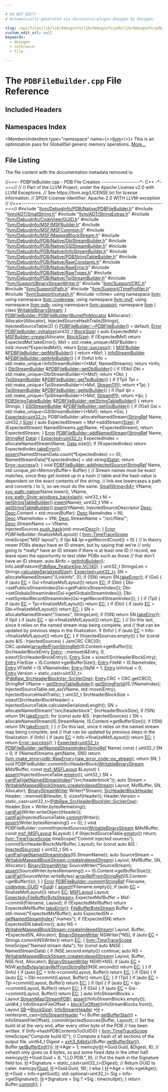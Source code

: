 ```yaml
---

# DO NOT EDIT!
# Automatically generated via docusaurus-plugin-doxygen by Doxygen.

slug: /api/files/lib/lib/debuginfo/lib/debuginfo/pdb/lib/debuginfo/pdb/native/pdbfilebuilder-cpp
custom_edit_url: null
keywords:
  - doxygen
  - reference
  - file

---
```





# The `PDBFileBuilder.cpp` File Reference

<DoxygenPage pluginConfig={pluginConfig}>



## Included Headers

<IncludesList>
<IncludesListItem
  filePath="llvm/DebugInfo/PDB/Native/PDBFileBuilder.h"
  permalink="/docs/api/files/include/include/llvm/include/llvm/debuginfo/include/llvm/debuginfo/pdb/include/llvm/debuginfo/pdb/native/pdbfilebuilder-h"
  isLocal="true" />
<IncludesListItem
  filePath="llvm/ADT/SmallString.h"
  permalink="/docs/api/files/include/include/llvm/include/llvm/adt/smallstring-h"
  isLocal="true" />
<IncludesListItem
  filePath="llvm/ADT/StringExtras.h"
  permalink="/docs/api/files/include/include/llvm/include/llvm/adt/stringextras-h"
  isLocal="true" />
<IncludesListItem
  filePath="llvm/DebugInfo/CodeView/GUID.h"
  permalink="/docs/api/files/include/include/llvm/include/llvm/debuginfo/include/llvm/debuginfo/codeview/guid-h"
  isLocal="true" />
<IncludesListItem
  filePath="llvm/DebugInfo/MSF/MSFBuilder.h"
  permalink="/docs/api/files/include/include/llvm/include/llvm/debuginfo/include/llvm/debuginfo/msf/msfbuilder-h"
  isLocal="true" />
<IncludesListItem
  filePath="llvm/DebugInfo/MSF/MSFCommon.h"
  permalink="/docs/api/files/include/include/llvm/include/llvm/debuginfo/include/llvm/debuginfo/msf/msfcommon-h"
  isLocal="true" />
<IncludesListItem
  filePath="llvm/DebugInfo/MSF/MappedBlockStream.h"
  permalink="/docs/api/files/include/include/llvm/include/llvm/debuginfo/include/llvm/debuginfo/msf/mappedblockstream-h"
  isLocal="true" />
<IncludesListItem
  filePath="llvm/DebugInfo/PDB/Native/DbiStreamBuilder.h"
  permalink="/docs/api/files/include/include/llvm/include/llvm/debuginfo/include/llvm/debuginfo/pdb/include/llvm/debuginfo/pdb/native/dbistreambuilder-h"
  isLocal="true" />
<IncludesListItem
  filePath="llvm/DebugInfo/PDB/Native/GSIStreamBuilder.h"
  permalink="/docs/api/files/include/include/llvm/include/llvm/debuginfo/include/llvm/debuginfo/pdb/include/llvm/debuginfo/pdb/native/gsistreambuilder-h"
  isLocal="true" />
<IncludesListItem
  filePath="llvm/DebugInfo/PDB/Native/InfoStreamBuilder.h"
  permalink="/docs/api/files/include/include/llvm/include/llvm/debuginfo/include/llvm/debuginfo/pdb/include/llvm/debuginfo/pdb/native/infostreambuilder-h"
  isLocal="true" />
<IncludesListItem
  filePath="llvm/DebugInfo/PDB/Native/PDBStringTableBuilder.h"
  permalink="/docs/api/files/include/include/llvm/include/llvm/debuginfo/include/llvm/debuginfo/pdb/include/llvm/debuginfo/pdb/native/pdbstringtablebuilder-h"
  isLocal="true" />
<IncludesListItem
  filePath="llvm/DebugInfo/PDB/Native/RawConstants.h"
  permalink="/docs/api/files/include/include/llvm/include/llvm/debuginfo/include/llvm/debuginfo/pdb/include/llvm/debuginfo/pdb/native/rawconstants-h"
  isLocal="true" />
<IncludesListItem
  filePath="llvm/DebugInfo/PDB/Native/RawError.h"
  permalink="/docs/api/files/include/include/llvm/include/llvm/debuginfo/include/llvm/debuginfo/pdb/include/llvm/debuginfo/pdb/native/rawerror-h"
  isLocal="true" />
<IncludesListItem
  filePath="llvm/DebugInfo/PDB/Native/RawTypes.h"
  permalink="/docs/api/files/include/include/llvm/include/llvm/debuginfo/include/llvm/debuginfo/pdb/include/llvm/debuginfo/pdb/native/rawtypes-h"
  isLocal="true" />
<IncludesListItem
  filePath="llvm/DebugInfo/PDB/Native/TpiStreamBuilder.h"
  permalink="/docs/api/files/include/include/llvm/include/llvm/debuginfo/include/llvm/debuginfo/pdb/include/llvm/debuginfo/pdb/native/tpistreambuilder-h"
  isLocal="true" />
<IncludesListItem
  filePath="llvm/Support/BinaryStreamWriter.h"
  permalink="/docs/api/files/include/include/llvm/include/llvm/support/binarystreamwriter-h"
  isLocal="true" />
<IncludesListItem
  filePath="llvm/Support/CRC.h"
  permalink="/docs/api/files/include/include/llvm/include/llvm/support/crc-h"
  isLocal="true" />
<IncludesListItem
  filePath="llvm/Support/Path.h"
  permalink="/docs/api/files/include/include/llvm/include/llvm/support/path-h"
  isLocal="true" />
<IncludesListItem
  filePath="llvm/Support/TimeProfiler.h"
  permalink="/docs/api/files/include/include/llvm/include/llvm/support/timeprofiler-h"
  isLocal="true" />
<IncludesListItem
  filePath="llvm/Support/xxhash.h"
  permalink="/docs/api/files/include/include/llvm/include/llvm/support/xxhash-h"
  isLocal="true" />
<IncludesListItem
  filePath="ctime"
  permalink=""
  isLocal="false" />
</IncludesList>

## Namespaces Index

<MembersIndex>

<MembersIndexItem
  type="namespace"
  name={<><a href="/docs/api/namespaces/llvm">llvm</a></>}>
This is an optimization pass for GlobalISel generic memory operations. <a href="/docs/api/namespaces/llvm/#details">More...</a>
</MembersIndexItem>

</MembersIndex>


## File Listing

The file content with the documentation metadata removed is:

<ProgramListing>

<Link id="l00001" /><CodeLine lineNumber="1"><Highlight kind="comment">//===- PDBFileBuilder.cpp - PDB File Creation -------------------&#42;- C++ -&#42;-===//</Highlight><Highlight kind="normal"></Highlight></CodeLine>
<Link id="l00002" /><CodeLine lineNumber="2"><Highlight kind="normal"></Highlight><Highlight kind="comment">//</Highlight><Highlight kind="normal"></Highlight></CodeLine>
<Link id="l00003" /><CodeLine lineNumber="3"><Highlight kind="normal"></Highlight><Highlight kind="comment">// Part of the LLVM Project, under the Apache License v2.0 with LLVM Exceptions.</Highlight><Highlight kind="normal"></Highlight></CodeLine>
<Link id="l00004" /><CodeLine lineNumber="4"><Highlight kind="normal"></Highlight><Highlight kind="comment">// See https://llvm.org/LICENSE.txt for license information.</Highlight><Highlight kind="normal"></Highlight></CodeLine>
<Link id="l00005" /><CodeLine lineNumber="5"><Highlight kind="normal"></Highlight><Highlight kind="comment">// SPDX-License-Identifier: Apache-2.0 WITH LLVM-exception</Highlight><Highlight kind="normal"></Highlight></CodeLine>
<Link id="l00006" /><CodeLine lineNumber="6"><Highlight kind="normal"></Highlight><Highlight kind="comment">//</Highlight><Highlight kind="normal"></Highlight></CodeLine>
<Link id="l00007" /><CodeLine lineNumber="7"><Highlight kind="normal"></Highlight><Highlight kind="comment">//===----------------------------------------------------------------------===//</Highlight><Highlight kind="normal"></Highlight></CodeLine>
<Link id="l00008" /><CodeLine lineNumber="8"><Highlight kind="normal"></Highlight></CodeLine>
<Link id="l00009" /><CodeLine lineNumber="9"><Highlight kind="normal"></Highlight><Highlight kind="preprocessor">#include &quot;<a href="/docs/api/files/include/include/llvm/include/llvm/debuginfo/include/llvm/debuginfo/pdb/include/llvm/debuginfo/pdb/native/pdbfilebuilder-h">llvm/DebugInfo/PDB/Native/PDBFileBuilder.h</a>&quot;</Highlight><Highlight kind="normal"></Highlight></CodeLine>
<Link id="l00010" /><CodeLine lineNumber="10"><Highlight kind="normal"></Highlight><Highlight kind="preprocessor">#include &quot;<a href="/docs/api/files/include/include/llvm/include/llvm/adt/smallstring-h">llvm/ADT/SmallString.h</a>&quot;</Highlight><Highlight kind="normal"></Highlight></CodeLine>
<Link id="l00011" /><CodeLine lineNumber="11"><Highlight kind="normal"></Highlight><Highlight kind="preprocessor">#include &quot;<a href="/docs/api/files/include/include/llvm/include/llvm/adt/stringextras-h">llvm/ADT/StringExtras.h</a>&quot;</Highlight><Highlight kind="normal"></Highlight></CodeLine>
<Link id="l00012" /><CodeLine lineNumber="12"><Highlight kind="normal"></Highlight><Highlight kind="preprocessor">#include &quot;<a href="/docs/api/files/include/include/llvm/include/llvm/debuginfo/include/llvm/debuginfo/codeview/guid-h">llvm/DebugInfo/CodeView/GUID.h</a>&quot;</Highlight><Highlight kind="normal"></Highlight></CodeLine>
<Link id="l00013" /><CodeLine lineNumber="13"><Highlight kind="normal"></Highlight><Highlight kind="preprocessor">#include &quot;<a href="/docs/api/files/include/include/llvm/include/llvm/debuginfo/include/llvm/debuginfo/msf/msfbuilder-h">llvm/DebugInfo/MSF/MSFBuilder.h</a>&quot;</Highlight><Highlight kind="normal"></Highlight></CodeLine>
<Link id="l00014" /><CodeLine lineNumber="14"><Highlight kind="normal"></Highlight><Highlight kind="preprocessor">#include &quot;<a href="/docs/api/files/include/include/llvm/include/llvm/debuginfo/include/llvm/debuginfo/msf/msfcommon-h">llvm/DebugInfo/MSF/MSFCommon.h</a>&quot;</Highlight><Highlight kind="normal"></Highlight></CodeLine>
<Link id="l00015" /><CodeLine lineNumber="15"><Highlight kind="normal"></Highlight><Highlight kind="preprocessor">#include &quot;<a href="/docs/api/files/include/include/llvm/include/llvm/debuginfo/include/llvm/debuginfo/msf/mappedblockstream-h">llvm/DebugInfo/MSF/MappedBlockStream.h</a>&quot;</Highlight><Highlight kind="normal"></Highlight></CodeLine>
<Link id="l00016" /><CodeLine lineNumber="16"><Highlight kind="normal"></Highlight><Highlight kind="preprocessor">#include &quot;<a href="/docs/api/files/include/include/llvm/include/llvm/debuginfo/include/llvm/debuginfo/pdb/include/llvm/debuginfo/pdb/native/dbistreambuilder-h">llvm/DebugInfo/PDB/Native/DbiStreamBuilder.h</a>&quot;</Highlight><Highlight kind="normal"></Highlight></CodeLine>
<Link id="l00017" /><CodeLine lineNumber="17"><Highlight kind="normal"></Highlight><Highlight kind="preprocessor">#include &quot;<a href="/docs/api/files/include/include/llvm/include/llvm/debuginfo/include/llvm/debuginfo/pdb/include/llvm/debuginfo/pdb/native/gsistreambuilder-h">llvm/DebugInfo/PDB/Native/GSIStreamBuilder.h</a>&quot;</Highlight><Highlight kind="normal"></Highlight></CodeLine>
<Link id="l00018" /><CodeLine lineNumber="18"><Highlight kind="normal"></Highlight><Highlight kind="preprocessor">#include &quot;<a href="/docs/api/files/include/include/llvm/include/llvm/debuginfo/include/llvm/debuginfo/pdb/include/llvm/debuginfo/pdb/native/infostreambuilder-h">llvm/DebugInfo/PDB/Native/InfoStreamBuilder.h</a>&quot;</Highlight><Highlight kind="normal"></Highlight></CodeLine>
<Link id="l00019" /><CodeLine lineNumber="19"><Highlight kind="normal"></Highlight><Highlight kind="preprocessor">#include &quot;<a href="/docs/api/files/include/include/llvm/include/llvm/debuginfo/include/llvm/debuginfo/pdb/include/llvm/debuginfo/pdb/native/pdbstringtablebuilder-h">llvm/DebugInfo/PDB/Native/PDBStringTableBuilder.h</a>&quot;</Highlight><Highlight kind="normal"></Highlight></CodeLine>
<Link id="l00020" /><CodeLine lineNumber="20"><Highlight kind="normal"></Highlight><Highlight kind="preprocessor">#include &quot;<a href="/docs/api/files/include/include/llvm/include/llvm/debuginfo/include/llvm/debuginfo/pdb/include/llvm/debuginfo/pdb/native/rawconstants-h">llvm/DebugInfo/PDB/Native/RawConstants.h</a>&quot;</Highlight><Highlight kind="normal"></Highlight></CodeLine>
<Link id="l00021" /><CodeLine lineNumber="21"><Highlight kind="normal"></Highlight><Highlight kind="preprocessor">#include &quot;<a href="/docs/api/files/include/include/llvm/include/llvm/debuginfo/include/llvm/debuginfo/pdb/include/llvm/debuginfo/pdb/native/rawerror-h">llvm/DebugInfo/PDB/Native/RawError.h</a>&quot;</Highlight><Highlight kind="normal"></Highlight></CodeLine>
<Link id="l00022" /><CodeLine lineNumber="22"><Highlight kind="normal"></Highlight><Highlight kind="preprocessor">#include &quot;<a href="/docs/api/files/include/include/llvm/include/llvm/debuginfo/include/llvm/debuginfo/pdb/include/llvm/debuginfo/pdb/native/rawtypes-h">llvm/DebugInfo/PDB/Native/RawTypes.h</a>&quot;</Highlight><Highlight kind="normal"></Highlight></CodeLine>
<Link id="l00023" /><CodeLine lineNumber="23"><Highlight kind="normal"></Highlight><Highlight kind="preprocessor">#include &quot;<a href="/docs/api/files/include/include/llvm/include/llvm/debuginfo/include/llvm/debuginfo/pdb/include/llvm/debuginfo/pdb/native/tpistreambuilder-h">llvm/DebugInfo/PDB/Native/TpiStreamBuilder.h</a>&quot;</Highlight><Highlight kind="normal"></Highlight></CodeLine>
<Link id="l00024" /><CodeLine lineNumber="24"><Highlight kind="normal"></Highlight><Highlight kind="preprocessor">#include &quot;<a href="/docs/api/files/include/include/llvm/include/llvm/support/binarystreamwriter-h">llvm/Support/BinaryStreamWriter.h</a>&quot;</Highlight><Highlight kind="normal"></Highlight></CodeLine>
<Link id="l00025" /><CodeLine lineNumber="25"><Highlight kind="normal"></Highlight><Highlight kind="preprocessor">#include &quot;<a href="/docs/api/files/include/include/llvm/include/llvm/support/crc-h">llvm/Support/CRC.h</a>&quot;</Highlight><Highlight kind="normal"></Highlight></CodeLine>
<Link id="l00026" /><CodeLine lineNumber="26"><Highlight kind="normal"></Highlight><Highlight kind="preprocessor">#include &quot;<a href="/docs/api/files/include/include/llvm/include/llvm/support/path-h">llvm/Support/Path.h</a>&quot;</Highlight><Highlight kind="normal"></Highlight></CodeLine>
<Link id="l00027" /><CodeLine lineNumber="27"><Highlight kind="normal"></Highlight><Highlight kind="preprocessor">#include &quot;<a href="/docs/api/files/include/include/llvm/include/llvm/support/timeprofiler-h">llvm/Support/TimeProfiler.h</a>&quot;</Highlight><Highlight kind="normal"></Highlight></CodeLine>
<Link id="l00028" /><CodeLine lineNumber="28"><Highlight kind="normal"></Highlight><Highlight kind="preprocessor">#include &quot;<a href="/docs/api/files/include/include/llvm/include/llvm/support/xxhash-h">llvm/Support/xxhash.h</a>&quot;</Highlight><Highlight kind="normal"></Highlight></CodeLine>
<Link id="l00029" /><CodeLine lineNumber="29"><Highlight kind="normal"></Highlight></CodeLine>
<Link id="l00030" /><CodeLine lineNumber="30"><Highlight kind="normal"></Highlight><Highlight kind="preprocessor">#include &lt;ctime&gt;</Highlight><Highlight kind="normal"></Highlight></CodeLine>
<Link id="l00031" /><CodeLine lineNumber="31"><Highlight kind="normal"></Highlight></CodeLine>
<Link id="l00032" /><CodeLine lineNumber="32"><Highlight kind="normal"></Highlight><Highlight kind="keyword">using namespace </Highlight><Highlight kind="normal"><a href="/docs/api/namespaces/llvm">llvm</a>;</Highlight></CodeLine>
<Link id="l00033" /><CodeLine lineNumber="33"><Highlight kind="normal"></Highlight><Highlight kind="keyword">using namespace </Highlight><Highlight kind="normal"><a href="/docs/api/namespaces/llvm/codeview">llvm::codeview</a>;</Highlight></CodeLine>
<Link id="l00034" /><CodeLine lineNumber="34"><Highlight kind="normal"></Highlight><Highlight kind="keyword">using namespace </Highlight><Highlight kind="normal"><a href="/docs/api/namespaces/llvm/msf">llvm::msf</a>;</Highlight></CodeLine>
<Link id="l00035" /><CodeLine lineNumber="35"><Highlight kind="normal"></Highlight><Highlight kind="keyword">using namespace </Highlight><Highlight kind="normal"><a href="/docs/api/namespaces/llvm/pdb">llvm::pdb</a>;</Highlight></CodeLine>
<Link id="l00036" /><CodeLine lineNumber="36"><Highlight kind="normal"></Highlight><Highlight kind="keyword">using namespace </Highlight><Highlight kind="normal"><a href="/docs/api/namespaces/llvm/support">llvm::support</a>;</Highlight></CodeLine>
<Link id="l00037" /><CodeLine lineNumber="37"><Highlight kind="normal"></Highlight></CodeLine>
<Link id="l00038" /><CodeLine lineNumber="38"><Highlight kind="normal"></Highlight><Highlight kind="keyword">namespace </Highlight><Highlight kind="normal"><a href="/docs/api/namespaces/llvm">llvm</a> &#123;</Highlight></CodeLine>
<Link id="l00039" /><CodeLine lineNumber="39"><Highlight kind="normal"></Highlight><Highlight kind="keyword">class </Highlight><Highlight kind="normal"><a href="/docs/api/classes/llvm/writablebinarystream">WritableBinaryStream</a>;</Highlight></CodeLine>
<Link id="l00040" /><CodeLine lineNumber="40"><Highlight kind="normal">&#125;</Highlight></CodeLine>
<Link id="l00041" /><CodeLine lineNumber="41"><Highlight kind="normal"></Highlight></CodeLine>
<Link id="l00042" /><CodeLine lineNumber="42" lineLink="/docs/api/classes/llvm/pdb/pdbfilebuilder/#aae235907918d5cfd745747069fcedeb2"><Highlight kind="normal"><a href="/docs/api/classes/llvm/pdb/pdbfilebuilder/#aae235907918d5cfd745747069fcedeb2">PDBFileBuilder::PDBFileBuilder</a>(<a href="/docs/api/namespaces/llvm/#a8e612822d4ba7bb36c9c79582a567108">BumpPtrAllocator</a> &amp;Allocator)</Highlight></CodeLine>
<Link id="l00043" /><CodeLine lineNumber="43"><Highlight kind="normal">    : Allocator(Allocator), InjectedSourceHashTraits(Strings),</Highlight></CodeLine>
<Link id="l00044" /><CodeLine lineNumber="44"><Highlight kind="normal">      InjectedSourceTable(2) &#123;&#125;</Highlight></CodeLine>
<Link id="l00045" /><CodeLine lineNumber="45"><Highlight kind="normal"></Highlight></CodeLine>
<Link id="l00046" /><CodeLine lineNumber="46"><Highlight kind="normal"><a href="/docs/api/classes/llvm/pdb/pdbfilebuilder/#a84dfb0d98776edf0f34bf5083ab980ed">PDBFileBuilder::~PDBFileBuilder</a>() = </Highlight><Highlight kind="keywordflow">default</Highlight><Highlight kind="normal">;</Highlight></CodeLine>
<Link id="l00047" /><CodeLine lineNumber="47"><Highlight kind="normal"></Highlight></CodeLine>
<Link id="l00048" /><CodeLine lineNumber="48" lineLink="/docs/api/classes/llvm/pdb/pdbfilebuilder/#aa83f310901cbf7688e792d7b1dcbd58f"><Highlight kind="normal"><a href="/docs/api/classes/llvm/error">Error</a> <a href="/docs/api/classes/llvm/pdb/pdbfilebuilder/#aa83f310901cbf7688e792d7b1dcbd58f">PDBFileBuilder::initialize</a>(uint32&#95;t <a href="/docs/api/files/lib/lib/support/tarwriter-cpp/#aac035f4156e2604bfa42ba22c17b83ee">BlockSize</a>) &#123;</Highlight></CodeLine>
<Link id="l00049" /><CodeLine lineNumber="49"><Highlight kind="normal">  </Highlight><Highlight kind="keyword">auto</Highlight><Highlight kind="normal"> ExpectedMsf = <a href="/docs/api/classes/llvm/msf/msfbuilder/#a8c21485958080726f29f691b4cbfcf00">MSFBuilder::create</a>(Allocator, <a href="/docs/api/files/lib/lib/support/tarwriter-cpp/#aac035f4156e2604bfa42ba22c17b83ee">BlockSize</a>);</Highlight></CodeLine>
<Link id="l00050" /><CodeLine lineNumber="50"><Highlight kind="normal">  </Highlight><Highlight kind="keywordflow">if</Highlight><Highlight kind="normal"> (!ExpectedMsf)</Highlight></CodeLine>
<Link id="l00051" /><CodeLine lineNumber="51"><Highlight kind="normal">    </Highlight><Highlight kind="keywordflow">return</Highlight><Highlight kind="normal"> ExpectedMsf.takeError();</Highlight></CodeLine>
<Link id="l00052" /><CodeLine lineNumber="52"><Highlight kind="normal">  Msf = std::make&#95;unique&lt;MSFBuilder&gt;(std::move(&#42;ExpectedMsf));</Highlight></CodeLine>
<Link id="l00053" /><CodeLine lineNumber="53"><Highlight kind="normal">  </Highlight><Highlight kind="keywordflow">return</Highlight><Highlight kind="normal"> <a href="/docs/api/classes/llvm/error/#a4dfd0813c3d0e0a30439b5a3e9196b59">Error::success</a>();</Highlight></CodeLine>
<Link id="l00054" /><CodeLine lineNumber="54"><Highlight kind="normal">&#125;</Highlight></CodeLine>
<Link id="l00055" /><CodeLine lineNumber="55"><Highlight kind="normal"></Highlight></CodeLine>
<Link id="l00056" /><CodeLine lineNumber="56" lineLink="/docs/api/classes/llvm/pdb/pdbfilebuilder/#a172828161a68fde6e08ccd25956098bf"><Highlight kind="normal"><a href="/docs/api/classes/llvm/msf/msfbuilder">MSFBuilder</a> &amp;<a href="/docs/api/classes/llvm/pdb/pdbfilebuilder/#a172828161a68fde6e08ccd25956098bf">PDBFileBuilder::getMsfBuilder</a>() &#123; </Highlight><Highlight kind="keywordflow">return</Highlight><Highlight kind="normal"> &#42;Msf; &#125;</Highlight></CodeLine>
<Link id="l00057" /><CodeLine lineNumber="57"><Highlight kind="normal"></Highlight></CodeLine>
<Link id="l00058" /><CodeLine lineNumber="58" lineLink="/docs/api/classes/llvm/pdb/pdbfilebuilder/#a7f5f26321c10e9398834ab6cc676fe45"><Highlight kind="normal"><a href="/docs/api/classes/llvm/pdb/infostreambuilder">InfoStreamBuilder</a> &amp;<a href="/docs/api/classes/llvm/pdb/pdbfilebuilder/#a7f5f26321c10e9398834ab6cc676fe45">PDBFileBuilder::getInfoBuilder</a>() &#123;</Highlight></CodeLine>
<Link id="l00059" /><CodeLine lineNumber="59"><Highlight kind="normal">  </Highlight><Highlight kind="keywordflow">if</Highlight><Highlight kind="normal"> (!Info)</Highlight></CodeLine>
<Link id="l00060" /><CodeLine lineNumber="60"><Highlight kind="normal">    Info = std::make&#95;unique&lt;InfoStreamBuilder&gt;(&#42;Msf, NamedStreams);</Highlight></CodeLine>
<Link id="l00061" /><CodeLine lineNumber="61"><Highlight kind="normal">  </Highlight><Highlight kind="keywordflow">return</Highlight><Highlight kind="normal"> &#42;Info;</Highlight></CodeLine>
<Link id="l00062" /><CodeLine lineNumber="62"><Highlight kind="normal">&#125;</Highlight></CodeLine>
<Link id="l00063" /><CodeLine lineNumber="63"><Highlight kind="normal"></Highlight></CodeLine>
<Link id="l00064" /><CodeLine lineNumber="64" lineLink="/docs/api/classes/llvm/pdb/pdbfilebuilder/#a5c08b7cacc7884b7e9880571924f6ed2"><Highlight kind="normal"><a href="/docs/api/classes/llvm/pdb/dbistreambuilder">DbiStreamBuilder</a> &amp;<a href="/docs/api/classes/llvm/pdb/pdbfilebuilder/#a5c08b7cacc7884b7e9880571924f6ed2">PDBFileBuilder::getDbiBuilder</a>() &#123;</Highlight></CodeLine>
<Link id="l00065" /><CodeLine lineNumber="65"><Highlight kind="normal">  </Highlight><Highlight kind="keywordflow">if</Highlight><Highlight kind="normal"> (!Dbi)</Highlight></CodeLine>
<Link id="l00066" /><CodeLine lineNumber="66"><Highlight kind="normal">    Dbi = std::make&#95;unique&lt;DbiStreamBuilder&gt;(&#42;Msf);</Highlight></CodeLine>
<Link id="l00067" /><CodeLine lineNumber="67"><Highlight kind="normal">  </Highlight><Highlight kind="keywordflow">return</Highlight><Highlight kind="normal"> &#42;Dbi;</Highlight></CodeLine>
<Link id="l00068" /><CodeLine lineNumber="68"><Highlight kind="normal">&#125;</Highlight></CodeLine>
<Link id="l00069" /><CodeLine lineNumber="69"><Highlight kind="normal"></Highlight></CodeLine>
<Link id="l00070" /><CodeLine lineNumber="70" lineLink="/docs/api/classes/llvm/pdb/pdbfilebuilder/#a1099875c8d440801822edcdb6126cdea"><Highlight kind="normal"><a href="/docs/api/classes/llvm/pdb/tpistreambuilder">TpiStreamBuilder</a> &amp;<a href="/docs/api/classes/llvm/pdb/pdbfilebuilder/#a1099875c8d440801822edcdb6126cdea">PDBFileBuilder::getTpiBuilder</a>() &#123;</Highlight></CodeLine>
<Link id="l00071" /><CodeLine lineNumber="71"><Highlight kind="normal">  </Highlight><Highlight kind="keywordflow">if</Highlight><Highlight kind="normal"> (!Tpi)</Highlight></CodeLine>
<Link id="l00072" /><CodeLine lineNumber="72"><Highlight kind="normal">    Tpi = std::make&#95;unique&lt;TpiStreamBuilder&gt;(&#42;Msf, <a href="/docs/api/namespaces/llvm/pdb/#a330fc2ae3951b2cb65f9afe18148477caeb346ebd980b4497546a22f978bbdc19">StreamTPI</a>);</Highlight></CodeLine>
<Link id="l00073" /><CodeLine lineNumber="73"><Highlight kind="normal">  </Highlight><Highlight kind="keywordflow">return</Highlight><Highlight kind="normal"> &#42;Tpi;</Highlight></CodeLine>
<Link id="l00074" /><CodeLine lineNumber="74"><Highlight kind="normal">&#125;</Highlight></CodeLine>
<Link id="l00075" /><CodeLine lineNumber="75"><Highlight kind="normal"></Highlight></CodeLine>
<Link id="l00076" /><CodeLine lineNumber="76" lineLink="/docs/api/classes/llvm/pdb/pdbfilebuilder/#a6de2b8707655b15edf7170cb86994fad"><Highlight kind="normal"><a href="/docs/api/classes/llvm/pdb/tpistreambuilder">TpiStreamBuilder</a> &amp;<a href="/docs/api/classes/llvm/pdb/pdbfilebuilder/#a6de2b8707655b15edf7170cb86994fad">PDBFileBuilder::getIpiBuilder</a>() &#123;</Highlight></CodeLine>
<Link id="l00077" /><CodeLine lineNumber="77"><Highlight kind="normal">  </Highlight><Highlight kind="keywordflow">if</Highlight><Highlight kind="normal"> (!Ipi)</Highlight></CodeLine>
<Link id="l00078" /><CodeLine lineNumber="78"><Highlight kind="normal">    Ipi = std::make&#95;unique&lt;TpiStreamBuilder&gt;(&#42;Msf, <a href="/docs/api/namespaces/llvm/pdb/#a330fc2ae3951b2cb65f9afe18148477caf1c5192a50efac0a24a738de0948f60f">StreamIPI</a>);</Highlight></CodeLine>
<Link id="l00079" /><CodeLine lineNumber="79"><Highlight kind="normal">  </Highlight><Highlight kind="keywordflow">return</Highlight><Highlight kind="normal"> &#42;Ipi;</Highlight></CodeLine>
<Link id="l00080" /><CodeLine lineNumber="80"><Highlight kind="normal">&#125;</Highlight></CodeLine>
<Link id="l00081" /><CodeLine lineNumber="81"><Highlight kind="normal"></Highlight></CodeLine>
<Link id="l00082" /><CodeLine lineNumber="82" lineLink="/docs/api/classes/llvm/pdb/pdbfilebuilder/#a2218c051cd5ed8a27f6bcf8919fd4e35"><Highlight kind="normal"><a href="/docs/api/classes/llvm/pdb/pdbstringtablebuilder">PDBStringTableBuilder</a> &amp;<a href="/docs/api/classes/llvm/pdb/pdbfilebuilder/#a2218c051cd5ed8a27f6bcf8919fd4e35">PDBFileBuilder::getStringTableBuilder</a>() &#123;</Highlight></CodeLine>
<Link id="l00083" /><CodeLine lineNumber="83"><Highlight kind="normal">  </Highlight><Highlight kind="keywordflow">return</Highlight><Highlight kind="normal"> Strings;</Highlight></CodeLine>
<Link id="l00084" /><CodeLine lineNumber="84"><Highlight kind="normal">&#125;</Highlight></CodeLine>
<Link id="l00085" /><CodeLine lineNumber="85"><Highlight kind="normal"></Highlight></CodeLine>
<Link id="l00086" /><CodeLine lineNumber="86" lineLink="/docs/api/classes/llvm/pdb/pdbfilebuilder/#a6e48cb1f279156845f0f3b3b25358333"><Highlight kind="normal"><a href="/docs/api/classes/llvm/pdb/gsistreambuilder">GSIStreamBuilder</a> &amp;<a href="/docs/api/classes/llvm/pdb/pdbfilebuilder/#a6e48cb1f279156845f0f3b3b25358333">PDBFileBuilder::getGsiBuilder</a>() &#123;</Highlight></CodeLine>
<Link id="l00087" /><CodeLine lineNumber="87"><Highlight kind="normal">  </Highlight><Highlight kind="keywordflow">if</Highlight><Highlight kind="normal"> (!Gsi)</Highlight></CodeLine>
<Link id="l00088" /><CodeLine lineNumber="88"><Highlight kind="normal">    Gsi = std::make&#95;unique&lt;GSIStreamBuilder&gt;(&#42;Msf);</Highlight></CodeLine>
<Link id="l00089" /><CodeLine lineNumber="89"><Highlight kind="normal">  </Highlight><Highlight kind="keywordflow">return</Highlight><Highlight kind="normal"> &#42;Gsi;</Highlight></CodeLine>
<Link id="l00090" /><CodeLine lineNumber="90"><Highlight kind="normal">&#125;</Highlight></CodeLine>
<Link id="l00091" /><CodeLine lineNumber="91"><Highlight kind="normal"></Highlight></CodeLine>
<Link id="l00092" /><CodeLine lineNumber="92"><Highlight kind="normal"><a href="/docs/api/classes/llvm/expected">Expected&lt;uint32&#95;t&gt;</a> PDBFileBuilder::allocateNamedStream(<a href="/docs/api/classes/llvm/stringref">StringRef</a> Name,</Highlight></CodeLine>
<Link id="l00093" /><CodeLine lineNumber="93"><Highlight kind="normal">                                                       uint32&#95;t <a href="/docs/api/files/lib/lib/analysis/inlineorder-cpp/#a7ee6f0cb51c3b9056199e9a0001fe8c3a6f6cb72d544962fa333e2e34ce64f719">Size</a>) &#123;</Highlight></CodeLine>
<Link id="l00094" /><CodeLine lineNumber="94"><Highlight kind="normal">  </Highlight><Highlight kind="keyword">auto</Highlight><Highlight kind="normal"> ExpectedStream = Msf-&gt;addStream(<a href="/docs/api/files/lib/lib/analysis/inlineorder-cpp/#a7ee6f0cb51c3b9056199e9a0001fe8c3a6f6cb72d544962fa333e2e34ce64f719">Size</a>);</Highlight></CodeLine>
<Link id="l00095" /><CodeLine lineNumber="95"><Highlight kind="normal">  </Highlight><Highlight kind="keywordflow">if</Highlight><Highlight kind="normal"> (ExpectedStream)</Highlight></CodeLine>
<Link id="l00096" /><CodeLine lineNumber="96"><Highlight kind="normal">    NamedStreams.<a href="/docs/api/classes/llvm/pdb/namedstreammap/#a0985a55ec581f9ab41c52a816366ab6b">set</a>(Name, &#42;ExpectedStream);</Highlight></CodeLine>
<Link id="l00097" /><CodeLine lineNumber="97"><Highlight kind="normal">  </Highlight><Highlight kind="keywordflow">return</Highlight><Highlight kind="normal"> ExpectedStream;</Highlight></CodeLine>
<Link id="l00098" /><CodeLine lineNumber="98"><Highlight kind="normal">&#125;</Highlight></CodeLine>
<Link id="l00099" /><CodeLine lineNumber="99"><Highlight kind="normal"></Highlight></CodeLine>
<Link id="l00100" /><CodeLine lineNumber="100" lineLink="/docs/api/classes/llvm/pdb/pdbfilebuilder/#a3bdb84d5b8360c8bf563aeea45a6e2e7"><Highlight kind="normal"><a href="/docs/api/classes/llvm/error">Error</a> <a href="/docs/api/classes/llvm/pdb/pdbfilebuilder/#a3bdb84d5b8360c8bf563aeea45a6e2e7">PDBFileBuilder::addNamedStream</a>(<a href="/docs/api/classes/llvm/stringref">StringRef</a> Name, <a href="/docs/api/classes/llvm/stringref">StringRef</a> <a href="/docs/api/namespaces/llvm/pdb/#a33e853ec74d48b1340d1d4bae772d30baf6068daa29dbb05a7ead1e3b5a48bbee">Data</a>) &#123;</Highlight></CodeLine>
<Link id="l00101" /><CodeLine lineNumber="101"><Highlight kind="normal">  <a href="/docs/api/classes/llvm/expected">Expected&lt;uint32&#95;t&gt;</a> ExpectedIndex = allocateNamedStream(Name, <a href="/docs/api/namespaces/llvm/pdb/#a33e853ec74d48b1340d1d4bae772d30baf6068daa29dbb05a7ead1e3b5a48bbee">Data</a>.size());</Highlight></CodeLine>
<Link id="l00102" /><CodeLine lineNumber="102"><Highlight kind="normal">  </Highlight><Highlight kind="keywordflow">if</Highlight><Highlight kind="normal"> (!ExpectedIndex)</Highlight></CodeLine>
<Link id="l00103" /><CodeLine lineNumber="103"><Highlight kind="normal">    </Highlight><Highlight kind="keywordflow">return</Highlight><Highlight kind="normal"> ExpectedIndex.<a href="/docs/api/classes/llvm/expected/#a94789df4ebd03dc008e8adebaa66ac1f">takeError</a>();</Highlight></CodeLine>
<Link id="l00104" /><CodeLine lineNumber="104"><Highlight kind="normal">  <a href="/docs/api/files/lib/lib/target/lib/target/amdgpu/silowercontrolflow-cpp/#a4868c5d81c5ccc98c47aeab6244346a0">assert</a>(NamedStreamData.count(&#42;ExpectedIndex) == 0);</Highlight></CodeLine>
<Link id="l00105" /><CodeLine lineNumber="105"><Highlight kind="normal">  NamedStreamData&#91;&#42;ExpectedIndex&#93; = std::string(<a href="/docs/api/namespaces/llvm/pdb/#a33e853ec74d48b1340d1d4bae772d30baf6068daa29dbb05a7ead1e3b5a48bbee">Data</a>);</Highlight></CodeLine>
<Link id="l00106" /><CodeLine lineNumber="106"><Highlight kind="normal">  </Highlight><Highlight kind="keywordflow">return</Highlight><Highlight kind="normal"> <a href="/docs/api/classes/llvm/error/#a4dfd0813c3d0e0a30439b5a3e9196b59">Error::success</a>();</Highlight></CodeLine>
<Link id="l00107" /><CodeLine lineNumber="107"><Highlight kind="normal">&#125;</Highlight></CodeLine>
<Link id="l00108" /><CodeLine lineNumber="108"><Highlight kind="normal"></Highlight></CodeLine>
<Link id="l00109" /><CodeLine lineNumber="109" lineLink="/docs/api/classes/llvm/pdb/pdbfilebuilder/#ada66402b91631de13ba71849303ce3d5"><Highlight kind="normal"></Highlight><Highlight kind="keywordtype">void</Highlight><Highlight kind="normal"> <a href="/docs/api/classes/llvm/pdb/pdbfilebuilder/#ada66402b91631de13ba71849303ce3d5">PDBFileBuilder::addInjectedSource</a>(<a href="/docs/api/classes/llvm/stringref">StringRef</a> Name,</Highlight></CodeLine>
<Link id="l00110" /><CodeLine lineNumber="110"><Highlight kind="normal">                                       std::unique&#95;ptr&lt;MemoryBuffer&gt; Buffer) &#123;</Highlight></CodeLine>
<Link id="l00111" /><CodeLine lineNumber="111"><Highlight kind="normal">  </Highlight><Highlight kind="comment">// Stream names must be exact matches, since they get looked up in a hash</Highlight><Highlight kind="normal"></Highlight></CodeLine>
<Link id="l00112" /><CodeLine lineNumber="112"><Highlight kind="normal">  </Highlight><Highlight kind="comment">// table and the hash value is dependent on the exact contents of the string.</Highlight><Highlight kind="normal"></Highlight></CodeLine>
<Link id="l00113" /><CodeLine lineNumber="113"><Highlight kind="normal">  </Highlight><Highlight kind="comment">// link.exe lowercases a path and converts / to \\, so we must do the same.</Highlight><Highlight kind="normal"></Highlight></CodeLine>
<Link id="l00114" /><CodeLine lineNumber="114"><Highlight kind="normal">  <a href="/docs/api/classes/llvm/smallstring">SmallString&lt;64&gt;</a> VName;</Highlight></CodeLine>
<Link id="l00115" /><CodeLine lineNumber="115"><Highlight kind="normal">  <a href="/docs/api/namespaces/llvm/sys/path/#a58cfd8a47c0ef96db27b451c2d6ec49fa8e5f3adee38c8fccc13c1f3be0143796">sys::path::native</a>(Name.lower(), VName, <a href="/docs/api/namespaces/llvm/sys/path/#a58cfd8a47c0ef96db27b451c2d6ec49fa20919b5752b40386cb56aff9b8f07723">sys::path::Style::windows&#95;backslash</a>);</Highlight></CodeLine>
<Link id="l00116" /><CodeLine lineNumber="116"><Highlight kind="normal"></Highlight></CodeLine>
<Link id="l00117" /><CodeLine lineNumber="117"><Highlight kind="normal">  uint32&#95;t NI = <a href="/docs/api/classes/llvm/pdb/pdbfilebuilder/#a2218c051cd5ed8a27f6bcf8919fd4e35">getStringTableBuilder</a>().<a href="/docs/api/classes/llvm/pdb/pdbstringtablebuilder/#a093dfe5aca9f458f25fcdaf5b147cc7b">insert</a>(Name);</Highlight></CodeLine>
<Link id="l00118" /><CodeLine lineNumber="118"><Highlight kind="normal">  uint32&#95;t VNI = <a href="/docs/api/classes/llvm/pdb/pdbfilebuilder/#a2218c051cd5ed8a27f6bcf8919fd4e35">getStringTableBuilder</a>().<a href="/docs/api/classes/llvm/pdb/pdbstringtablebuilder/#a093dfe5aca9f458f25fcdaf5b147cc7b">insert</a>(VName);</Highlight></CodeLine>
<Link id="l00119" /><CodeLine lineNumber="119"><Highlight kind="normal"></Highlight></CodeLine>
<Link id="l00120" /><CodeLine lineNumber="120"><Highlight kind="normal">  InjectedSourceDescriptor <a href="/docs/api/namespaces/llvm/#a4de98a9acffcef5bb4b31862cb8c72ac">Desc</a>;</Highlight></CodeLine>
<Link id="l00121" /><CodeLine lineNumber="121"><Highlight kind="normal">  <a href="/docs/api/namespaces/llvm/#a4de98a9acffcef5bb4b31862cb8c72ac">Desc</a>.Content = std::move(Buffer);</Highlight></CodeLine>
<Link id="l00122" /><CodeLine lineNumber="122"><Highlight kind="normal">  <a href="/docs/api/namespaces/llvm/#a4de98a9acffcef5bb4b31862cb8c72ac">Desc</a>.NameIndex = NI;</Highlight></CodeLine>
<Link id="l00123" /><CodeLine lineNumber="123"><Highlight kind="normal">  <a href="/docs/api/namespaces/llvm/#a4de98a9acffcef5bb4b31862cb8c72ac">Desc</a>.VNameIndex = VNI;</Highlight></CodeLine>
<Link id="l00124" /><CodeLine lineNumber="124"><Highlight kind="normal">  <a href="/docs/api/namespaces/llvm/#a4de98a9acffcef5bb4b31862cb8c72ac">Desc</a>.StreamName = </Highlight><Highlight kind="stringliteral">&quot;/src/files/&quot;</Highlight><Highlight kind="normal">;</Highlight></CodeLine>
<Link id="l00125" /><CodeLine lineNumber="125"><Highlight kind="normal"></Highlight></CodeLine>
<Link id="l00126" /><CodeLine lineNumber="126"><Highlight kind="normal">  <a href="/docs/api/namespaces/llvm/#a4de98a9acffcef5bb4b31862cb8c72ac">Desc</a>.StreamName += VName;</Highlight></CodeLine>
<Link id="l00127" /><CodeLine lineNumber="127"><Highlight kind="normal"></Highlight></CodeLine>
<Link id="l00128" /><CodeLine lineNumber="128"><Highlight kind="normal">  InjectedSources.<a href="/docs/api/classes/llvm/smallvectortemplatebase/#af42bfbc067df27c19ee2fc859df58799">push&#95;back</a>(std::move(<a href="/docs/api/namespaces/llvm/#a4de98a9acffcef5bb4b31862cb8c72ac">Desc</a>));</Highlight></CodeLine>
<Link id="l00129" /><CodeLine lineNumber="129"><Highlight kind="normal">&#125;</Highlight></CodeLine>
<Link id="l00130" /><CodeLine lineNumber="130"><Highlight kind="normal"></Highlight></CodeLine>
<Link id="l00131" /><CodeLine lineNumber="131"><Highlight kind="normal"><a href="/docs/api/classes/llvm/error">Error</a> PDBFileBuilder::finalizeMsfLayout() &#123;</Highlight></CodeLine>
<Link id="l00132" /><CodeLine lineNumber="132"><Highlight kind="normal">  <a href="/docs/api/classes/llvm/timetracescope">llvm::TimeTraceScope</a> timeScope(</Highlight><Highlight kind="stringliteral">&quot;MSF layout&quot;</Highlight><Highlight kind="normal">);</Highlight></CodeLine>
<Link id="l00133" /><CodeLine lineNumber="133"><Highlight kind="normal"></Highlight></CodeLine>
<Link id="l00134" /><CodeLine lineNumber="134"><Highlight kind="normal">  </Highlight><Highlight kind="keywordflow">if</Highlight><Highlight kind="normal"> (Ipi &amp;&amp; Ipi-&gt;getRecordCount() &gt; 0) &#123;</Highlight></CodeLine>
<Link id="l00135" /><CodeLine lineNumber="135"><Highlight kind="normal">    </Highlight><Highlight kind="comment">// In theory newer PDBs always have an ID stream, but by saying that we&#39;re</Highlight><Highlight kind="normal"></Highlight></CodeLine>
<Link id="l00136" /><CodeLine lineNumber="136"><Highlight kind="normal">    </Highlight><Highlight kind="comment">// only going to &#42;really&#42; have an ID stream if there is at least one ID</Highlight><Highlight kind="normal"></Highlight></CodeLine>
<Link id="l00137" /><CodeLine lineNumber="137"><Highlight kind="normal">    </Highlight><Highlight kind="comment">// record, we leave open the opportunity to test older PDBs such as those</Highlight><Highlight kind="normal"></Highlight></CodeLine>
<Link id="l00138" /><CodeLine lineNumber="138"><Highlight kind="normal">    </Highlight><Highlight kind="comment">// that don&#39;t have an ID stream.</Highlight><Highlight kind="normal"></Highlight></CodeLine>
<Link id="l00139" /><CodeLine lineNumber="139"><Highlight kind="normal">    </Highlight><Highlight kind="keyword">auto</Highlight><Highlight kind="normal"> &amp;Info = <a href="/docs/api/classes/llvm/pdb/pdbfilebuilder/#a7f5f26321c10e9398834ab6cc676fe45">getInfoBuilder</a>();</Highlight></CodeLine>
<Link id="l00140" /><CodeLine lineNumber="140"><Highlight kind="normal">    Info.addFeature(<a href="/docs/api/namespaces/llvm/pdb/#a86e0553e34d25c1eba47da3234b144f7a090d36009ce4ca0698bae2c1abba7be9">PdbRaw&#95;FeatureSig::VC140</a>);</Highlight></CodeLine>
<Link id="l00141" /><CodeLine lineNumber="141"><Highlight kind="normal">  &#125;</Highlight></CodeLine>
<Link id="l00142" /><CodeLine lineNumber="142"><Highlight kind="normal"></Highlight></CodeLine>
<Link id="l00143" /><CodeLine lineNumber="143"><Highlight kind="normal">  uint32&#95;t StringsLen = Strings.<a href="/docs/api/classes/llvm/pdb/pdbstringtablebuilder/#a1cac4b72d9a0135d4815b328a762294c">calculateSerializedSize</a>();</Highlight></CodeLine>
<Link id="l00144" /><CodeLine lineNumber="144"><Highlight kind="normal"></Highlight></CodeLine>
<Link id="l00145" /><CodeLine lineNumber="145"><Highlight kind="normal">  <a href="/docs/api/classes/llvm/expected">Expected&lt;uint32&#95;t&gt;</a> SN = allocateNamedStream(</Highlight><Highlight kind="stringliteral">&quot;/LinkInfo&quot;</Highlight><Highlight kind="normal">, 0);</Highlight></CodeLine>
<Link id="l00146" /><CodeLine lineNumber="146"><Highlight kind="normal">  </Highlight><Highlight kind="keywordflow">if</Highlight><Highlight kind="normal"> (!SN)</Highlight></CodeLine>
<Link id="l00147" /><CodeLine lineNumber="147"><Highlight kind="normal">    </Highlight><Highlight kind="keywordflow">return</Highlight><Highlight kind="normal"> SN.<a href="/docs/api/classes/llvm/expected/#a94789df4ebd03dc008e8adebaa66ac1f">takeError</a>();</Highlight></CodeLine>
<Link id="l00148" /><CodeLine lineNumber="148"><Highlight kind="normal"></Highlight></CodeLine>
<Link id="l00149" /><CodeLine lineNumber="149"><Highlight kind="normal">  </Highlight><Highlight kind="keywordflow">if</Highlight><Highlight kind="normal"> (Gsi) &#123;</Highlight></CodeLine>
<Link id="l00150" /><CodeLine lineNumber="150"><Highlight kind="normal">    </Highlight><Highlight kind="keywordflow">if</Highlight><Highlight kind="normal"> (</Highlight><Highlight kind="keyword">auto</Highlight><Highlight kind="normal"> <a href="/docs/api/namespaces/llvm/codeview/#a2e1cbb0e2bd7a35ed99c31853dc45374a3fd6b696867d70225deda7868308679b">EC</a> = Gsi-&gt;finalizeMsfLayout())</Highlight></CodeLine>
<Link id="l00151" /><CodeLine lineNumber="151"><Highlight kind="normal">      </Highlight><Highlight kind="keywordflow">return</Highlight><Highlight kind="normal"> <a href="/docs/api/namespaces/llvm/codeview/#a2e1cbb0e2bd7a35ed99c31853dc45374a3fd6b696867d70225deda7868308679b">EC</a>;</Highlight></CodeLine>
<Link id="l00152" /><CodeLine lineNumber="152"><Highlight kind="normal">    </Highlight><Highlight kind="keywordflow">if</Highlight><Highlight kind="normal"> (Dbi) &#123;</Highlight></CodeLine>
<Link id="l00153" /><CodeLine lineNumber="153"><Highlight kind="normal">      Dbi-&gt;setPublicsStreamIndex(Gsi-&gt;getPublicsStreamIndex());</Highlight></CodeLine>
<Link id="l00154" /><CodeLine lineNumber="154"><Highlight kind="normal">      Dbi-&gt;setGlobalsStreamIndex(Gsi-&gt;getGlobalsStreamIndex());</Highlight></CodeLine>
<Link id="l00155" /><CodeLine lineNumber="155"><Highlight kind="normal">      Dbi-&gt;setSymbolRecordStreamIndex(Gsi-&gt;getRecordStreamIndex());</Highlight></CodeLine>
<Link id="l00156" /><CodeLine lineNumber="156"><Highlight kind="normal">    &#125;</Highlight></CodeLine>
<Link id="l00157" /><CodeLine lineNumber="157"><Highlight kind="normal">  &#125;</Highlight></CodeLine>
<Link id="l00158" /><CodeLine lineNumber="158"><Highlight kind="normal">  </Highlight><Highlight kind="keywordflow">if</Highlight><Highlight kind="normal"> (Tpi) &#123;</Highlight></CodeLine>
<Link id="l00159" /><CodeLine lineNumber="159"><Highlight kind="normal">    </Highlight><Highlight kind="keywordflow">if</Highlight><Highlight kind="normal"> (</Highlight><Highlight kind="keyword">auto</Highlight><Highlight kind="normal"> <a href="/docs/api/namespaces/llvm/codeview/#a2e1cbb0e2bd7a35ed99c31853dc45374a3fd6b696867d70225deda7868308679b">EC</a> = Tpi-&gt;finalizeMsfLayout())</Highlight></CodeLine>
<Link id="l00160" /><CodeLine lineNumber="160"><Highlight kind="normal">      </Highlight><Highlight kind="keywordflow">return</Highlight><Highlight kind="normal"> <a href="/docs/api/namespaces/llvm/codeview/#a2e1cbb0e2bd7a35ed99c31853dc45374a3fd6b696867d70225deda7868308679b">EC</a>;</Highlight></CodeLine>
<Link id="l00161" /><CodeLine lineNumber="161"><Highlight kind="normal">  &#125;</Highlight></CodeLine>
<Link id="l00162" /><CodeLine lineNumber="162"><Highlight kind="normal">  </Highlight><Highlight kind="keywordflow">if</Highlight><Highlight kind="normal"> (Dbi) &#123;</Highlight></CodeLine>
<Link id="l00163" /><CodeLine lineNumber="163"><Highlight kind="normal">    </Highlight><Highlight kind="keywordflow">if</Highlight><Highlight kind="normal"> (</Highlight><Highlight kind="keyword">auto</Highlight><Highlight kind="normal"> <a href="/docs/api/namespaces/llvm/codeview/#a2e1cbb0e2bd7a35ed99c31853dc45374a3fd6b696867d70225deda7868308679b">EC</a> = Dbi-&gt;finalizeMsfLayout())</Highlight></CodeLine>
<Link id="l00164" /><CodeLine lineNumber="164"><Highlight kind="normal">      </Highlight><Highlight kind="keywordflow">return</Highlight><Highlight kind="normal"> <a href="/docs/api/namespaces/llvm/codeview/#a2e1cbb0e2bd7a35ed99c31853dc45374a3fd6b696867d70225deda7868308679b">EC</a>;</Highlight></CodeLine>
<Link id="l00165" /><CodeLine lineNumber="165"><Highlight kind="normal">  &#125;</Highlight></CodeLine>
<Link id="l00166" /><CodeLine lineNumber="166"><Highlight kind="normal">  SN = allocateNamedStream(</Highlight><Highlight kind="stringliteral">&quot;/names&quot;</Highlight><Highlight kind="normal">, StringsLen);</Highlight></CodeLine>
<Link id="l00167" /><CodeLine lineNumber="167"><Highlight kind="normal">  </Highlight><Highlight kind="keywordflow">if</Highlight><Highlight kind="normal"> (!SN)</Highlight></CodeLine>
<Link id="l00168" /><CodeLine lineNumber="168"><Highlight kind="normal">    </Highlight><Highlight kind="keywordflow">return</Highlight><Highlight kind="normal"> SN.<a href="/docs/api/classes/llvm/expected/#a94789df4ebd03dc008e8adebaa66ac1f">takeError</a>();</Highlight></CodeLine>
<Link id="l00169" /><CodeLine lineNumber="169"><Highlight kind="normal"></Highlight></CodeLine>
<Link id="l00170" /><CodeLine lineNumber="170"><Highlight kind="normal">  </Highlight><Highlight kind="keywordflow">if</Highlight><Highlight kind="normal"> (Ipi) &#123;</Highlight></CodeLine>
<Link id="l00171" /><CodeLine lineNumber="171"><Highlight kind="normal">    </Highlight><Highlight kind="keywordflow">if</Highlight><Highlight kind="normal"> (</Highlight><Highlight kind="keyword">auto</Highlight><Highlight kind="normal"> <a href="/docs/api/namespaces/llvm/codeview/#a2e1cbb0e2bd7a35ed99c31853dc45374a3fd6b696867d70225deda7868308679b">EC</a> = Ipi-&gt;finalizeMsfLayout())</Highlight></CodeLine>
<Link id="l00172" /><CodeLine lineNumber="172"><Highlight kind="normal">      </Highlight><Highlight kind="keywordflow">return</Highlight><Highlight kind="normal"> <a href="/docs/api/namespaces/llvm/codeview/#a2e1cbb0e2bd7a35ed99c31853dc45374a3fd6b696867d70225deda7868308679b">EC</a>;</Highlight></CodeLine>
<Link id="l00173" /><CodeLine lineNumber="173"><Highlight kind="normal">  &#125;</Highlight></CodeLine>
<Link id="l00174" /><CodeLine lineNumber="174"><Highlight kind="normal"></Highlight></CodeLine>
<Link id="l00175" /><CodeLine lineNumber="175"><Highlight kind="normal">  </Highlight><Highlight kind="comment">// Do this last, since it relies on the named stream map being complete, and</Highlight><Highlight kind="normal"></Highlight></CodeLine>
<Link id="l00176" /><CodeLine lineNumber="176"><Highlight kind="normal">  </Highlight><Highlight kind="comment">// that can be updated by previous steps in the finalization.</Highlight><Highlight kind="normal"></Highlight></CodeLine>
<Link id="l00177" /><CodeLine lineNumber="177"><Highlight kind="normal">  </Highlight><Highlight kind="keywordflow">if</Highlight><Highlight kind="normal"> (Info) &#123;</Highlight></CodeLine>
<Link id="l00178" /><CodeLine lineNumber="178"><Highlight kind="normal">    </Highlight><Highlight kind="keywordflow">if</Highlight><Highlight kind="normal"> (</Highlight><Highlight kind="keyword">auto</Highlight><Highlight kind="normal"> <a href="/docs/api/namespaces/llvm/codeview/#a2e1cbb0e2bd7a35ed99c31853dc45374a3fd6b696867d70225deda7868308679b">EC</a> = Info-&gt;finalizeMsfLayout())</Highlight></CodeLine>
<Link id="l00179" /><CodeLine lineNumber="179"><Highlight kind="normal">      </Highlight><Highlight kind="keywordflow">return</Highlight><Highlight kind="normal"> <a href="/docs/api/namespaces/llvm/codeview/#a2e1cbb0e2bd7a35ed99c31853dc45374a3fd6b696867d70225deda7868308679b">EC</a>;</Highlight></CodeLine>
<Link id="l00180" /><CodeLine lineNumber="180"><Highlight kind="normal">  &#125;</Highlight></CodeLine>
<Link id="l00181" /><CodeLine lineNumber="181"><Highlight kind="normal"></Highlight></CodeLine>
<Link id="l00182" /><CodeLine lineNumber="182"><Highlight kind="normal">  </Highlight><Highlight kind="keywordflow">if</Highlight><Highlight kind="normal"> (!InjectedSources.empty()) &#123;</Highlight></CodeLine>
<Link id="l00183" /><CodeLine lineNumber="183"><Highlight kind="normal">    </Highlight><Highlight kind="keywordflow">for</Highlight><Highlight kind="normal"> (</Highlight><Highlight kind="keyword">const</Highlight><Highlight kind="normal"> </Highlight><Highlight kind="keyword">auto</Highlight><Highlight kind="normal"> &amp;IS : InjectedSources) &#123;</Highlight></CodeLine>
<Link id="l00184" /><CodeLine lineNumber="184"><Highlight kind="normal">      JamCRC CRC(0);</Highlight></CodeLine>
<Link id="l00185" /><CodeLine lineNumber="185"><Highlight kind="normal">      CRC.update(<a href="/docs/api/namespaces/llvm/#a1b144823e66f38f789fb4909c29b8bec">arrayRefFromStringRef</a>(IS.Content-&gt;getBuffer()));</Highlight></CodeLine>
<Link id="l00186" /><CodeLine lineNumber="186"><Highlight kind="normal"></Highlight></CodeLine>
<Link id="l00187" /><CodeLine lineNumber="187"><Highlight kind="normal">      SrcHeaderBlockEntry <a href="/docs/api/namespaces/llvm/coff/#ae7629a0652411dc2be61aea4fee2b39caadd024eaaab0666500593f30456bbc43">Entry</a>;</Highlight></CodeLine>
<Link id="l00188" /><CodeLine lineNumber="188"><Highlight kind="normal">      ::memset(&amp;Entry, 0, </Highlight><Highlight kind="keyword">sizeof</Highlight><Highlight kind="normal">(SrcHeaderBlockEntry));</Highlight></CodeLine>
<Link id="l00189" /><CodeLine lineNumber="189"><Highlight kind="normal">      <a href="/docs/api/namespaces/llvm/coff/#ae7629a0652411dc2be61aea4fee2b39caadd024eaaab0666500593f30456bbc43">Entry</a>.Size = </Highlight><Highlight kind="keyword">sizeof</Highlight><Highlight kind="normal">(SrcHeaderBlockEntry);</Highlight></CodeLine>
<Link id="l00190" /><CodeLine lineNumber="190"><Highlight kind="normal">      <a href="/docs/api/namespaces/llvm/coff/#ae7629a0652411dc2be61aea4fee2b39caadd024eaaab0666500593f30456bbc43">Entry</a>.FileSize = IS.Content-&gt;getBufferSize();</Highlight></CodeLine>
<Link id="l00191" /><CodeLine lineNumber="191"><Highlight kind="normal">      <a href="/docs/api/namespaces/llvm/coff/#ae7629a0652411dc2be61aea4fee2b39caadd024eaaab0666500593f30456bbc43">Entry</a>.FileNI = IS.NameIndex;</Highlight></CodeLine>
<Link id="l00192" /><CodeLine lineNumber="192"><Highlight kind="normal">      <a href="/docs/api/namespaces/llvm/coff/#ae7629a0652411dc2be61aea4fee2b39caadd024eaaab0666500593f30456bbc43">Entry</a>.VFileNI = IS.VNameIndex;</Highlight></CodeLine>
<Link id="l00193" /><CodeLine lineNumber="193"><Highlight kind="normal">      <a href="/docs/api/namespaces/llvm/coff/#ae7629a0652411dc2be61aea4fee2b39caadd024eaaab0666500593f30456bbc43">Entry</a>.ObjNI = 1;</Highlight></CodeLine>
<Link id="l00194" /><CodeLine lineNumber="194"><Highlight kind="normal">      <a href="/docs/api/namespaces/llvm/coff/#ae7629a0652411dc2be61aea4fee2b39caadd024eaaab0666500593f30456bbc43">Entry</a>.IsVirtual = 0;</Highlight></CodeLine>
<Link id="l00195" /><CodeLine lineNumber="195"><Highlight kind="normal">      <a href="/docs/api/namespaces/llvm/coff/#ae7629a0652411dc2be61aea4fee2b39caadd024eaaab0666500593f30456bbc43">Entry</a>.Version =</Highlight></CodeLine>
<Link id="l00196" /><CodeLine lineNumber="196"><Highlight kind="normal">          </Highlight><Highlight kind="keyword">static&#95;cast&lt;</Highlight><Highlight kind="normal">uint32&#95;t</Highlight><Highlight kind="keyword">&gt;</Highlight><Highlight kind="normal">(<a href="/docs/api/namespaces/llvm/pdb/#a95deca884b4769adec87397f7d148e09ac43f5f5c957e433db3d2e0ea093e5297">PdbRaw&#95;SrcHeaderBlockVer::SrcVerOne</a>);</Highlight></CodeLine>
<Link id="l00197" /><CodeLine lineNumber="197"><Highlight kind="normal">      <a href="/docs/api/namespaces/llvm/coff/#ae7629a0652411dc2be61aea4fee2b39caadd024eaaab0666500593f30456bbc43">Entry</a>.CRC = CRC.getCRC();</Highlight></CodeLine>
<Link id="l00198" /><CodeLine lineNumber="198"><Highlight kind="normal">      StringRef VName = <a href="/docs/api/classes/llvm/pdb/pdbfilebuilder/#a2218c051cd5ed8a27f6bcf8919fd4e35">getStringTableBuilder</a>().<a href="/docs/api/classes/llvm/pdb/pdbstringtablebuilder/#a866c4c8eaf885d373d77fc16fc233229">getStringForId</a>(IS.VNameIndex);</Highlight></CodeLine>
<Link id="l00199" /><CodeLine lineNumber="199"><Highlight kind="normal">      InjectedSourceTable.set&#95;as(VName, std::move(Entry),</Highlight></CodeLine>
<Link id="l00200" /><CodeLine lineNumber="200"><Highlight kind="normal">                                 InjectedSourceHashTraits);</Highlight></CodeLine>
<Link id="l00201" /><CodeLine lineNumber="201"><Highlight kind="normal">    &#125;</Highlight></CodeLine>
<Link id="l00202" /><CodeLine lineNumber="202"><Highlight kind="normal"></Highlight></CodeLine>
<Link id="l00203" /><CodeLine lineNumber="203"><Highlight kind="normal">    uint32&#95;t SrcHeaderBlockSize =</Highlight></CodeLine>
<Link id="l00204" /><CodeLine lineNumber="204"><Highlight kind="normal">        </Highlight><Highlight kind="keyword">sizeof</Highlight><Highlight kind="normal">(SrcHeaderBlockHeader) +</Highlight></CodeLine>
<Link id="l00205" /><CodeLine lineNumber="205"><Highlight kind="normal">        InjectedSourceTable.calculateSerializedLength();</Highlight></CodeLine>
<Link id="l00206" /><CodeLine lineNumber="206"><Highlight kind="normal">    SN = allocateNamedStream(</Highlight><Highlight kind="stringliteral">&quot;/src/headerblock&quot;</Highlight><Highlight kind="normal">, SrcHeaderBlockSize);</Highlight></CodeLine>
<Link id="l00207" /><CodeLine lineNumber="207"><Highlight kind="normal">    </Highlight><Highlight kind="keywordflow">if</Highlight><Highlight kind="normal"> (!SN)</Highlight></CodeLine>
<Link id="l00208" /><CodeLine lineNumber="208"><Highlight kind="normal">      </Highlight><Highlight kind="keywordflow">return</Highlight><Highlight kind="normal"> SN.<a href="/docs/api/classes/llvm/expected/#a94789df4ebd03dc008e8adebaa66ac1f">takeError</a>();</Highlight></CodeLine>
<Link id="l00209" /><CodeLine lineNumber="209"><Highlight kind="normal">    </Highlight><Highlight kind="keywordflow">for</Highlight><Highlight kind="normal"> (</Highlight><Highlight kind="keyword">const</Highlight><Highlight kind="normal"> </Highlight><Highlight kind="keyword">auto</Highlight><Highlight kind="normal"> &amp;IS : InjectedSources) &#123;</Highlight></CodeLine>
<Link id="l00210" /><CodeLine lineNumber="210"><Highlight kind="normal">      SN = allocateNamedStream(IS.StreamName, IS.Content-&gt;getBufferSize());</Highlight></CodeLine>
<Link id="l00211" /><CodeLine lineNumber="211"><Highlight kind="normal">      </Highlight><Highlight kind="keywordflow">if</Highlight><Highlight kind="normal"> (!SN)</Highlight></CodeLine>
<Link id="l00212" /><CodeLine lineNumber="212"><Highlight kind="normal">        </Highlight><Highlight kind="keywordflow">return</Highlight><Highlight kind="normal"> SN.<a href="/docs/api/classes/llvm/expected/#a94789df4ebd03dc008e8adebaa66ac1f">takeError</a>();</Highlight></CodeLine>
<Link id="l00213" /><CodeLine lineNumber="213"><Highlight kind="normal">    &#125;</Highlight></CodeLine>
<Link id="l00214" /><CodeLine lineNumber="214"><Highlight kind="normal">  &#125;</Highlight></CodeLine>
<Link id="l00215" /><CodeLine lineNumber="215"><Highlight kind="normal"></Highlight></CodeLine>
<Link id="l00216" /><CodeLine lineNumber="216"><Highlight kind="normal">  </Highlight><Highlight kind="comment">// Do this last, since it relies on the named stream map being complete, and</Highlight><Highlight kind="normal"></Highlight></CodeLine>
<Link id="l00217" /><CodeLine lineNumber="217"><Highlight kind="normal">  </Highlight><Highlight kind="comment">// that can be updated by previous steps in the finalization.</Highlight><Highlight kind="normal"></Highlight></CodeLine>
<Link id="l00218" /><CodeLine lineNumber="218"><Highlight kind="normal">  </Highlight><Highlight kind="keywordflow">if</Highlight><Highlight kind="normal"> (Info) &#123;</Highlight></CodeLine>
<Link id="l00219" /><CodeLine lineNumber="219"><Highlight kind="normal">    </Highlight><Highlight kind="keywordflow">if</Highlight><Highlight kind="normal"> (</Highlight><Highlight kind="keyword">auto</Highlight><Highlight kind="normal"> <a href="/docs/api/namespaces/llvm/codeview/#a2e1cbb0e2bd7a35ed99c31853dc45374a3fd6b696867d70225deda7868308679b">EC</a> = Info-&gt;finalizeMsfLayout())</Highlight></CodeLine>
<Link id="l00220" /><CodeLine lineNumber="220"><Highlight kind="normal">      </Highlight><Highlight kind="keywordflow">return</Highlight><Highlight kind="normal"> <a href="/docs/api/namespaces/llvm/codeview/#a2e1cbb0e2bd7a35ed99c31853dc45374a3fd6b696867d70225deda7868308679b">EC</a>;</Highlight></CodeLine>
<Link id="l00221" /><CodeLine lineNumber="221"><Highlight kind="normal">  &#125;</Highlight></CodeLine>
<Link id="l00222" /><CodeLine lineNumber="222"><Highlight kind="normal"></Highlight></CodeLine>
<Link id="l00223" /><CodeLine lineNumber="223"><Highlight kind="normal">  </Highlight><Highlight kind="keywordflow">return</Highlight><Highlight kind="normal"> <a href="/docs/api/classes/llvm/error/#a4dfd0813c3d0e0a30439b5a3e9196b59">Error::success</a>();</Highlight></CodeLine>
<Link id="l00224" /><CodeLine lineNumber="224"><Highlight kind="normal">&#125;</Highlight></CodeLine>
<Link id="l00225" /><CodeLine lineNumber="225"><Highlight kind="normal"></Highlight></CodeLine>
<Link id="l00226" /><CodeLine lineNumber="226" lineLink="/docs/api/classes/llvm/pdb/pdbfilebuilder/#afdba46a604262a9cdebeb4cd16f26e49"><Highlight kind="normal"><a href="/docs/api/classes/llvm/expected">Expected&lt;uint32&#95;t&gt;</a> <a href="/docs/api/classes/llvm/pdb/pdbfilebuilder/#afdba46a604262a9cdebeb4cd16f26e49">PDBFileBuilder::getNamedStreamIndex</a>(<a href="/docs/api/classes/llvm/stringref">StringRef</a> Name)</Highlight><Highlight kind="keyword"> const </Highlight><Highlight kind="normal">&#123;</Highlight></CodeLine>
<Link id="l00227" /><CodeLine lineNumber="227"><Highlight kind="normal">  uint32&#95;t SN = 0;</Highlight></CodeLine>
<Link id="l00228" /><CodeLine lineNumber="228"><Highlight kind="normal">  </Highlight><Highlight kind="keywordflow">if</Highlight><Highlight kind="normal"> (!NamedStreams.get(Name, SN))</Highlight></CodeLine>
<Link id="l00229" /><CodeLine lineNumber="229"><Highlight kind="normal">    </Highlight><Highlight kind="keywordflow">return</Highlight><Highlight kind="normal"> <a href="/docs/api/namespaces/llvm/#a9999bd897fc8a1648bd69b36fee2d357">llvm::make&#95;error&lt;pdb::RawError&gt;</a>(<a href="/docs/api/namespaces/llvm/pdb/#a573bcbbea76b4d72b33de1e392cc14aea881999a844c0bb1ee62b8bd1b29e60bb">raw&#95;error&#95;code::no&#95;stream</a>);</Highlight></CodeLine>
<Link id="l00230" /><CodeLine lineNumber="230"><Highlight kind="normal">  </Highlight><Highlight kind="keywordflow">return</Highlight><Highlight kind="normal"> SN;</Highlight></CodeLine>
<Link id="l00231" /><CodeLine lineNumber="231"><Highlight kind="normal">&#125;</Highlight></CodeLine>
<Link id="l00232" /><CodeLine lineNumber="232"><Highlight kind="normal"></Highlight></CodeLine>
<Link id="l00233" /><CodeLine lineNumber="233"><Highlight kind="normal"></Highlight><Highlight kind="keywordtype">void</Highlight><Highlight kind="normal"> PDBFileBuilder::commitSrcHeaderBlock(<a href="/docs/api/classes/llvm/writablebinarystream">WritableBinaryStream</a> &amp;MsfBuffer,</Highlight></CodeLine>
<Link id="l00234" /><CodeLine lineNumber="234"><Highlight kind="normal">                                          </Highlight><Highlight kind="keyword">const</Highlight><Highlight kind="normal"> <a href="/docs/api/structs/llvm/msf/msflayout">msf::MSFLayout</a> &amp;Layout) &#123;</Highlight></CodeLine>
<Link id="l00235" /><CodeLine lineNumber="235"><Highlight kind="normal">  <a href="/docs/api/files/lib/lib/target/lib/target/amdgpu/silowercontrolflow-cpp/#a4868c5d81c5ccc98c47aeab6244346a0">assert</a>(!InjectedSourceTable.<a href="/docs/api/classes/llvm/pdb/hashtable/#a8f5939ef9a01a603e6de23a9bfbd3e43">empty</a>());</Highlight></CodeLine>
<Link id="l00236" /><CodeLine lineNumber="236"><Highlight kind="normal"></Highlight></CodeLine>
<Link id="l00237" /><CodeLine lineNumber="237"><Highlight kind="normal">  uint32&#95;t SN = <a href="/docs/api/namespaces/llvm/#aa1e1474f15df639f0d874b21f15666f7">cantFail</a>(<a href="/docs/api/classes/llvm/pdb/pdbfilebuilder/#afdba46a604262a9cdebeb4cd16f26e49">getNamedStreamIndex</a>(</Highlight><Highlight kind="stringliteral">&quot;/src/headerblock&quot;</Highlight><Highlight kind="normal">));</Highlight></CodeLine>
<Link id="l00238" /><CodeLine lineNumber="238"><Highlight kind="normal">  </Highlight><Highlight kind="keyword">auto</Highlight><Highlight kind="normal"> Stream = <a href="/docs/api/classes/llvm/msf/writablemappedblockstream/#a08d954d5d32ab48f6e656250700f8fc2">WritableMappedBlockStream::createIndexedStream</a>(</Highlight></CodeLine>
<Link id="l00239" /><CodeLine lineNumber="239"><Highlight kind="normal">      Layout, MsfBuffer, SN, Allocator);</Highlight></CodeLine>
<Link id="l00240" /><CodeLine lineNumber="240"><Highlight kind="normal">  <a href="/docs/api/classes/llvm/binarystreamwriter">BinaryStreamWriter</a> Writer(&#42;Stream);</Highlight></CodeLine>
<Link id="l00241" /><CodeLine lineNumber="241"><Highlight kind="normal"></Highlight></CodeLine>
<Link id="l00242" /><CodeLine lineNumber="242"><Highlight kind="normal">  <a href="/docs/api/structs/llvm/pdb/srcheaderblockheader">SrcHeaderBlockHeader</a> Header;</Highlight></CodeLine>
<Link id="l00243" /><CodeLine lineNumber="243"><Highlight kind="normal">  ::memset(&amp;Header, 0, </Highlight><Highlight kind="keyword">sizeof</Highlight><Highlight kind="normal">(Header));</Highlight></CodeLine>
<Link id="l00244" /><CodeLine lineNumber="244"><Highlight kind="normal">  Header.Version = </Highlight><Highlight kind="keyword">static&#95;cast&lt;</Highlight><Highlight kind="normal">uint32&#95;t</Highlight><Highlight kind="keyword">&gt;</Highlight><Highlight kind="normal">(<a href="/docs/api/namespaces/llvm/pdb/#a95deca884b4769adec87397f7d148e09ac43f5f5c957e433db3d2e0ea093e5297">PdbRaw&#95;SrcHeaderBlockVer::SrcVerOne</a>);</Highlight></CodeLine>
<Link id="l00245" /><CodeLine lineNumber="245"><Highlight kind="normal">  Header.Size = Writer.bytesRemaining();</Highlight></CodeLine>
<Link id="l00246" /><CodeLine lineNumber="246"><Highlight kind="normal"></Highlight></CodeLine>
<Link id="l00247" /><CodeLine lineNumber="247"><Highlight kind="normal">  <a href="/docs/api/namespaces/llvm/#aa1e1474f15df639f0d874b21f15666f7">cantFail</a>(Writer.writeObject(Header));</Highlight></CodeLine>
<Link id="l00248" /><CodeLine lineNumber="248"><Highlight kind="normal">  <a href="/docs/api/namespaces/llvm/#aa1e1474f15df639f0d874b21f15666f7">cantFail</a>(InjectedSourceTable.<a href="/docs/api/classes/llvm/pdb/hashtable/#a27e264b6aad589dd9c5013ca05d2fd55">commit</a>(Writer));</Highlight></CodeLine>
<Link id="l00249" /><CodeLine lineNumber="249"><Highlight kind="normal"></Highlight></CodeLine>
<Link id="l00250" /><CodeLine lineNumber="250"><Highlight kind="normal">  <a href="/docs/api/files/lib/lib/target/lib/target/amdgpu/silowercontrolflow-cpp/#a4868c5d81c5ccc98c47aeab6244346a0">assert</a>(Writer.bytesRemaining() == 0);</Highlight></CodeLine>
<Link id="l00251" /><CodeLine lineNumber="251"><Highlight kind="normal">&#125;</Highlight></CodeLine>
<Link id="l00252" /><CodeLine lineNumber="252"><Highlight kind="normal"></Highlight></CodeLine>
<Link id="l00253" /><CodeLine lineNumber="253"><Highlight kind="normal"></Highlight><Highlight kind="keywordtype">void</Highlight><Highlight kind="normal"> PDBFileBuilder::commitInjectedSources(<a href="/docs/api/classes/llvm/writablebinarystream">WritableBinaryStream</a> &amp;MsfBuffer,</Highlight></CodeLine>
<Link id="l00254" /><CodeLine lineNumber="254"><Highlight kind="normal">                                           </Highlight><Highlight kind="keyword">const</Highlight><Highlight kind="normal"> <a href="/docs/api/structs/llvm/msf/msflayout">msf::MSFLayout</a> &amp;Layout) &#123;</Highlight></CodeLine>
<Link id="l00255" /><CodeLine lineNumber="255"><Highlight kind="normal">  </Highlight><Highlight kind="keywordflow">if</Highlight><Highlight kind="normal"> (InjectedSourceTable.<a href="/docs/api/classes/llvm/pdb/hashtable/#a8f5939ef9a01a603e6de23a9bfbd3e43">empty</a>())</Highlight></CodeLine>
<Link id="l00256" /><CodeLine lineNumber="256"><Highlight kind="normal">    </Highlight><Highlight kind="keywordflow">return</Highlight><Highlight kind="normal">;</Highlight></CodeLine>
<Link id="l00257" /><CodeLine lineNumber="257"><Highlight kind="normal"></Highlight></CodeLine>
<Link id="l00258" /><CodeLine lineNumber="258"><Highlight kind="normal">  <a href="/docs/api/classes/llvm/timetracescope">llvm::TimeTraceScope</a> timeScope(</Highlight><Highlight kind="stringliteral">&quot;Commit injected sources&quot;</Highlight><Highlight kind="normal">);</Highlight></CodeLine>
<Link id="l00259" /><CodeLine lineNumber="259"><Highlight kind="normal">  commitSrcHeaderBlock(MsfBuffer, Layout);</Highlight></CodeLine>
<Link id="l00260" /><CodeLine lineNumber="260"><Highlight kind="normal"></Highlight></CodeLine>
<Link id="l00261" /><CodeLine lineNumber="261"><Highlight kind="normal">  </Highlight><Highlight kind="keywordflow">for</Highlight><Highlight kind="normal"> (</Highlight><Highlight kind="keyword">const</Highlight><Highlight kind="normal"> </Highlight><Highlight kind="keyword">auto</Highlight><Highlight kind="normal"> &amp;IS : <a href="/docs/api/namespaces/llvm/pdb/#a2632601eef2a7254d0d50e82ba2ab620ab773dabd2299eebecb48d3f8c0b3dd2d">InjectedSources</a>) &#123;</Highlight></CodeLine>
<Link id="l00262" /><CodeLine lineNumber="262"><Highlight kind="normal">    uint32&#95;t SN = <a href="/docs/api/namespaces/llvm/#aa1e1474f15df639f0d874b21f15666f7">cantFail</a>(<a href="/docs/api/classes/llvm/pdb/pdbfilebuilder/#afdba46a604262a9cdebeb4cd16f26e49">getNamedStreamIndex</a>(IS.StreamName));</Highlight></CodeLine>
<Link id="l00263" /><CodeLine lineNumber="263"><Highlight kind="normal"></Highlight></CodeLine>
<Link id="l00264" /><CodeLine lineNumber="264"><Highlight kind="normal">    </Highlight><Highlight kind="keyword">auto</Highlight><Highlight kind="normal"> SourceStream = <a href="/docs/api/classes/llvm/msf/writablemappedblockstream/#a08d954d5d32ab48f6e656250700f8fc2">WritableMappedBlockStream::createIndexedStream</a>(</Highlight></CodeLine>
<Link id="l00265" /><CodeLine lineNumber="265"><Highlight kind="normal">        Layout, MsfBuffer, SN, Allocator);</Highlight></CodeLine>
<Link id="l00266" /><CodeLine lineNumber="266"><Highlight kind="normal">    <a href="/docs/api/classes/llvm/binarystreamwriter">BinaryStreamWriter</a> SourceWriter(&#42;SourceStream);</Highlight></CodeLine>
<Link id="l00267" /><CodeLine lineNumber="267"><Highlight kind="normal">    <a href="/docs/api/files/lib/lib/target/lib/target/amdgpu/silowercontrolflow-cpp/#a4868c5d81c5ccc98c47aeab6244346a0">assert</a>(SourceWriter.bytesRemaining() == IS.Content-&gt;getBufferSize());</Highlight></CodeLine>
<Link id="l00268" /><CodeLine lineNumber="268"><Highlight kind="normal">    <a href="/docs/api/namespaces/llvm/#aa1e1474f15df639f0d874b21f15666f7">cantFail</a>(SourceWriter.writeBytes(</Highlight></CodeLine>
<Link id="l00269" /><CodeLine lineNumber="269"><Highlight kind="normal">        <a href="/docs/api/namespaces/llvm/#a1b144823e66f38f789fb4909c29b8bec">arrayRefFromStringRef</a>(IS.Content-&gt;getBuffer())));</Highlight></CodeLine>
<Link id="l00270" /><CodeLine lineNumber="270"><Highlight kind="normal">  &#125;</Highlight></CodeLine>
<Link id="l00271" /><CodeLine lineNumber="271"><Highlight kind="normal">&#125;</Highlight></CodeLine>
<Link id="l00272" /><CodeLine lineNumber="272"><Highlight kind="normal"></Highlight></CodeLine>
<Link id="l00273" /><CodeLine lineNumber="273" lineLink="/docs/api/classes/llvm/pdb/pdbfilebuilder/#ac8da698510d6ae1fafa8234b0c0b7b92"><Highlight kind="normal"><a href="/docs/api/classes/llvm/error">Error</a> <a href="/docs/api/classes/llvm/pdb/pdbfilebuilder/#ac8da698510d6ae1fafa8234b0c0b7b92">PDBFileBuilder::commit</a>(<a href="/docs/api/classes/llvm/stringref">StringRef</a> Filename, <a href="/docs/api/structs/llvm/codeview/guid">codeview::GUID</a> &#42;<a href="/docs/api/namespaces/llvm/#af59335be18fa802d111a646be658b7d0acb957607a78494ea70db887d1463437c">Guid</a>) &#123;</Highlight></CodeLine>
<Link id="l00274" /><CodeLine lineNumber="274"><Highlight kind="normal">  <a href="/docs/api/files/lib/lib/target/lib/target/amdgpu/silowercontrolflow-cpp/#a4868c5d81c5ccc98c47aeab6244346a0">assert</a>(!Filename.empty());</Highlight></CodeLine>
<Link id="l00275" /><CodeLine lineNumber="275"><Highlight kind="normal">  </Highlight><Highlight kind="keywordflow">if</Highlight><Highlight kind="normal"> (</Highlight><Highlight kind="keyword">auto</Highlight><Highlight kind="normal"> <a href="/docs/api/namespaces/llvm/codeview/#a2e1cbb0e2bd7a35ed99c31853dc45374a3fd6b696867d70225deda7868308679b">EC</a> = finalizeMsfLayout())</Highlight></CodeLine>
<Link id="l00276" /><CodeLine lineNumber="276"><Highlight kind="normal">    </Highlight><Highlight kind="keywordflow">return</Highlight><Highlight kind="normal"> <a href="/docs/api/namespaces/llvm/codeview/#a2e1cbb0e2bd7a35ed99c31853dc45374a3fd6b696867d70225deda7868308679b">EC</a>;</Highlight></CodeLine>
<Link id="l00277" /><CodeLine lineNumber="277"><Highlight kind="normal"></Highlight></CodeLine>
<Link id="l00278" /><CodeLine lineNumber="278"><Highlight kind="normal">  <a href="/docs/api/structs/llvm/msf/msflayout">MSFLayout</a> Layout;</Highlight></CodeLine>
<Link id="l00279" /><CodeLine lineNumber="279"><Highlight kind="normal">  <a href="/docs/api/classes/llvm/expected">Expected&lt;FileBufferByteStream&gt;</a> ExpectedMsfBuffer =</Highlight></CodeLine>
<Link id="l00280" /><CodeLine lineNumber="280"><Highlight kind="normal">      Msf-&gt;commit(Filename, Layout);</Highlight></CodeLine>
<Link id="l00281" /><CodeLine lineNumber="281"><Highlight kind="normal">  </Highlight><Highlight kind="keywordflow">if</Highlight><Highlight kind="normal"> (!ExpectedMsfBuffer)</Highlight></CodeLine>
<Link id="l00282" /><CodeLine lineNumber="282"><Highlight kind="normal">    </Highlight><Highlight kind="keywordflow">return</Highlight><Highlight kind="normal"> ExpectedMsfBuffer.<a href="/docs/api/classes/llvm/expected/#a94789df4ebd03dc008e8adebaa66ac1f">takeError</a>();</Highlight></CodeLine>
<Link id="l00283" /><CodeLine lineNumber="283"><Highlight kind="normal">  <a href="/docs/api/classes/llvm/filebufferbytestream">FileBufferByteStream</a> Buffer = std::move(&#42;ExpectedMsfBuffer);</Highlight></CodeLine>
<Link id="l00284" /><CodeLine lineNumber="284"><Highlight kind="normal"></Highlight></CodeLine>
<Link id="l00285" /><CodeLine lineNumber="285"><Highlight kind="normal">  </Highlight><Highlight kind="keyword">auto</Highlight><Highlight kind="normal"> ExpectedSN = <a href="/docs/api/classes/llvm/pdb/pdbfilebuilder/#afdba46a604262a9cdebeb4cd16f26e49">getNamedStreamIndex</a>(</Highlight><Highlight kind="stringliteral">&quot;/names&quot;</Highlight><Highlight kind="normal">);</Highlight></CodeLine>
<Link id="l00286" /><CodeLine lineNumber="286"><Highlight kind="normal">  </Highlight><Highlight kind="keywordflow">if</Highlight><Highlight kind="normal"> (!ExpectedSN)</Highlight></CodeLine>
<Link id="l00287" /><CodeLine lineNumber="287"><Highlight kind="normal">    </Highlight><Highlight kind="keywordflow">return</Highlight><Highlight kind="normal"> ExpectedSN.takeError();</Highlight></CodeLine>
<Link id="l00288" /><CodeLine lineNumber="288"><Highlight kind="normal"></Highlight></CodeLine>
<Link id="l00289" /><CodeLine lineNumber="289"><Highlight kind="normal">  </Highlight><Highlight kind="keyword">auto</Highlight><Highlight kind="normal"> NS = <a href="/docs/api/classes/llvm/msf/writablemappedblockstream/#a08d954d5d32ab48f6e656250700f8fc2">WritableMappedBlockStream::createIndexedStream</a>(</Highlight></CodeLine>
<Link id="l00290" /><CodeLine lineNumber="290"><Highlight kind="normal">      Layout, Buffer, &#42;ExpectedSN, Allocator);</Highlight></CodeLine>
<Link id="l00291" /><CodeLine lineNumber="291"><Highlight kind="normal">  <a href="/docs/api/classes/llvm/binarystreamwriter">BinaryStreamWriter</a> NSWriter(&#42;NS);</Highlight></CodeLine>
<Link id="l00292" /><CodeLine lineNumber="292"><Highlight kind="normal">  </Highlight><Highlight kind="keywordflow">if</Highlight><Highlight kind="normal"> (</Highlight><Highlight kind="keyword">auto</Highlight><Highlight kind="normal"> <a href="/docs/api/namespaces/llvm/codeview/#a2e1cbb0e2bd7a35ed99c31853dc45374a3fd6b696867d70225deda7868308679b">EC</a> = Strings.commit(NSWriter))</Highlight></CodeLine>
<Link id="l00293" /><CodeLine lineNumber="293"><Highlight kind="normal">    </Highlight><Highlight kind="keywordflow">return</Highlight><Highlight kind="normal"> <a href="/docs/api/namespaces/llvm/codeview/#a2e1cbb0e2bd7a35ed99c31853dc45374a3fd6b696867d70225deda7868308679b">EC</a>;</Highlight></CodeLine>
<Link id="l00294" /><CodeLine lineNumber="294"><Highlight kind="normal"></Highlight></CodeLine>
<Link id="l00295" /><CodeLine lineNumber="295"><Highlight kind="normal">  &#123;</Highlight></CodeLine>
<Link id="l00296" /><CodeLine lineNumber="296"><Highlight kind="normal">    <a href="/docs/api/classes/llvm/timetracescope">llvm::TimeTraceScope</a> timeScope(</Highlight><Highlight kind="stringliteral">&quot;Named stream data&quot;</Highlight><Highlight kind="normal">);</Highlight></CodeLine>
<Link id="l00297" /><CodeLine lineNumber="297"><Highlight kind="normal">    </Highlight><Highlight kind="keywordflow">for</Highlight><Highlight kind="normal"> (</Highlight><Highlight kind="keyword">const</Highlight><Highlight kind="normal"> </Highlight><Highlight kind="keyword">auto</Highlight><Highlight kind="normal"> &amp;NSE : NamedStreamData) &#123;</Highlight></CodeLine>
<Link id="l00298" /><CodeLine lineNumber="298"><Highlight kind="normal">      </Highlight><Highlight kind="keywordflow">if</Highlight><Highlight kind="normal"> (NSE.second.empty())</Highlight></CodeLine>
<Link id="l00299" /><CodeLine lineNumber="299"><Highlight kind="normal">        </Highlight><Highlight kind="keywordflow">continue</Highlight><Highlight kind="normal">;</Highlight></CodeLine>
<Link id="l00300" /><CodeLine lineNumber="300"><Highlight kind="normal"></Highlight></CodeLine>
<Link id="l00301" /><CodeLine lineNumber="301"><Highlight kind="normal">      </Highlight><Highlight kind="keyword">auto</Highlight><Highlight kind="normal"> NS = <a href="/docs/api/classes/llvm/msf/writablemappedblockstream/#a08d954d5d32ab48f6e656250700f8fc2">WritableMappedBlockStream::createIndexedStream</a>(</Highlight></CodeLine>
<Link id="l00302" /><CodeLine lineNumber="302"><Highlight kind="normal">          Layout, Buffer, NSE.first, Allocator);</Highlight></CodeLine>
<Link id="l00303" /><CodeLine lineNumber="303"><Highlight kind="normal">      <a href="/docs/api/classes/llvm/binarystreamwriter">BinaryStreamWriter</a> NSW(&#42;NS);</Highlight></CodeLine>
<Link id="l00304" /><CodeLine lineNumber="304"><Highlight kind="normal">      </Highlight><Highlight kind="keywordflow">if</Highlight><Highlight kind="normal"> (</Highlight><Highlight kind="keyword">auto</Highlight><Highlight kind="normal"> <a href="/docs/api/namespaces/llvm/codeview/#a2e1cbb0e2bd7a35ed99c31853dc45374a3fd6b696867d70225deda7868308679b">EC</a> = NSW.<a href="/docs/api/classes/llvm/binarystreamwriter/#abb614d7e749a1af26c1d719b28ba4fb7">writeBytes</a>(<a href="/docs/api/namespaces/llvm/#a1b144823e66f38f789fb4909c29b8bec">arrayRefFromStringRef</a>(NSE.second)))</Highlight></CodeLine>
<Link id="l00305" /><CodeLine lineNumber="305"><Highlight kind="normal">        </Highlight><Highlight kind="keywordflow">return</Highlight><Highlight kind="normal"> <a href="/docs/api/namespaces/llvm/codeview/#a2e1cbb0e2bd7a35ed99c31853dc45374a3fd6b696867d70225deda7868308679b">EC</a>;</Highlight></CodeLine>
<Link id="l00306" /><CodeLine lineNumber="306"><Highlight kind="normal">    &#125;</Highlight></CodeLine>
<Link id="l00307" /><CodeLine lineNumber="307"><Highlight kind="normal">  &#125;</Highlight></CodeLine>
<Link id="l00308" /><CodeLine lineNumber="308"><Highlight kind="normal"></Highlight></CodeLine>
<Link id="l00309" /><CodeLine lineNumber="309"><Highlight kind="normal">  </Highlight><Highlight kind="keywordflow">if</Highlight><Highlight kind="normal"> (Info) &#123;</Highlight></CodeLine>
<Link id="l00310" /><CodeLine lineNumber="310"><Highlight kind="normal">    </Highlight><Highlight kind="keywordflow">if</Highlight><Highlight kind="normal"> (</Highlight><Highlight kind="keyword">auto</Highlight><Highlight kind="normal"> <a href="/docs/api/namespaces/llvm/codeview/#a2e1cbb0e2bd7a35ed99c31853dc45374a3fd6b696867d70225deda7868308679b">EC</a> = Info-&gt;commit(Layout, Buffer))</Highlight></CodeLine>
<Link id="l00311" /><CodeLine lineNumber="311"><Highlight kind="normal">      </Highlight><Highlight kind="keywordflow">return</Highlight><Highlight kind="normal"> <a href="/docs/api/namespaces/llvm/codeview/#a2e1cbb0e2bd7a35ed99c31853dc45374a3fd6b696867d70225deda7868308679b">EC</a>;</Highlight></CodeLine>
<Link id="l00312" /><CodeLine lineNumber="312"><Highlight kind="normal">  &#125;</Highlight></CodeLine>
<Link id="l00313" /><CodeLine lineNumber="313"><Highlight kind="normal"></Highlight></CodeLine>
<Link id="l00314" /><CodeLine lineNumber="314"><Highlight kind="normal">  </Highlight><Highlight kind="keywordflow">if</Highlight><Highlight kind="normal"> (Dbi) &#123;</Highlight></CodeLine>
<Link id="l00315" /><CodeLine lineNumber="315"><Highlight kind="normal">    </Highlight><Highlight kind="keywordflow">if</Highlight><Highlight kind="normal"> (</Highlight><Highlight kind="keyword">auto</Highlight><Highlight kind="normal"> <a href="/docs/api/namespaces/llvm/codeview/#a2e1cbb0e2bd7a35ed99c31853dc45374a3fd6b696867d70225deda7868308679b">EC</a> = Dbi-&gt;commit(Layout, Buffer))</Highlight></CodeLine>
<Link id="l00316" /><CodeLine lineNumber="316"><Highlight kind="normal">      </Highlight><Highlight kind="keywordflow">return</Highlight><Highlight kind="normal"> <a href="/docs/api/namespaces/llvm/codeview/#a2e1cbb0e2bd7a35ed99c31853dc45374a3fd6b696867d70225deda7868308679b">EC</a>;</Highlight></CodeLine>
<Link id="l00317" /><CodeLine lineNumber="317"><Highlight kind="normal">  &#125;</Highlight></CodeLine>
<Link id="l00318" /><CodeLine lineNumber="318"><Highlight kind="normal"></Highlight></CodeLine>
<Link id="l00319" /><CodeLine lineNumber="319"><Highlight kind="normal">  </Highlight><Highlight kind="keywordflow">if</Highlight><Highlight kind="normal"> (Tpi) &#123;</Highlight></CodeLine>
<Link id="l00320" /><CodeLine lineNumber="320"><Highlight kind="normal">    </Highlight><Highlight kind="keywordflow">if</Highlight><Highlight kind="normal"> (</Highlight><Highlight kind="keyword">auto</Highlight><Highlight kind="normal"> <a href="/docs/api/namespaces/llvm/codeview/#a2e1cbb0e2bd7a35ed99c31853dc45374a3fd6b696867d70225deda7868308679b">EC</a> = Tpi-&gt;commit(Layout, Buffer))</Highlight></CodeLine>
<Link id="l00321" /><CodeLine lineNumber="321"><Highlight kind="normal">      </Highlight><Highlight kind="keywordflow">return</Highlight><Highlight kind="normal"> <a href="/docs/api/namespaces/llvm/codeview/#a2e1cbb0e2bd7a35ed99c31853dc45374a3fd6b696867d70225deda7868308679b">EC</a>;</Highlight></CodeLine>
<Link id="l00322" /><CodeLine lineNumber="322"><Highlight kind="normal">  &#125;</Highlight></CodeLine>
<Link id="l00323" /><CodeLine lineNumber="323"><Highlight kind="normal"></Highlight></CodeLine>
<Link id="l00324" /><CodeLine lineNumber="324"><Highlight kind="normal">  </Highlight><Highlight kind="keywordflow">if</Highlight><Highlight kind="normal"> (Ipi) &#123;</Highlight></CodeLine>
<Link id="l00325" /><CodeLine lineNumber="325"><Highlight kind="normal">    </Highlight><Highlight kind="keywordflow">if</Highlight><Highlight kind="normal"> (</Highlight><Highlight kind="keyword">auto</Highlight><Highlight kind="normal"> <a href="/docs/api/namespaces/llvm/codeview/#a2e1cbb0e2bd7a35ed99c31853dc45374a3fd6b696867d70225deda7868308679b">EC</a> = Ipi-&gt;commit(Layout, Buffer))</Highlight></CodeLine>
<Link id="l00326" /><CodeLine lineNumber="326"><Highlight kind="normal">      </Highlight><Highlight kind="keywordflow">return</Highlight><Highlight kind="normal"> <a href="/docs/api/namespaces/llvm/codeview/#a2e1cbb0e2bd7a35ed99c31853dc45374a3fd6b696867d70225deda7868308679b">EC</a>;</Highlight></CodeLine>
<Link id="l00327" /><CodeLine lineNumber="327"><Highlight kind="normal">  &#125;</Highlight></CodeLine>
<Link id="l00328" /><CodeLine lineNumber="328"><Highlight kind="normal"></Highlight></CodeLine>
<Link id="l00329" /><CodeLine lineNumber="329"><Highlight kind="normal">  </Highlight><Highlight kind="keywordflow">if</Highlight><Highlight kind="normal"> (Gsi) &#123;</Highlight></CodeLine>
<Link id="l00330" /><CodeLine lineNumber="330"><Highlight kind="normal">    </Highlight><Highlight kind="keywordflow">if</Highlight><Highlight kind="normal"> (</Highlight><Highlight kind="keyword">auto</Highlight><Highlight kind="normal"> <a href="/docs/api/namespaces/llvm/codeview/#a2e1cbb0e2bd7a35ed99c31853dc45374a3fd6b696867d70225deda7868308679b">EC</a> = Gsi-&gt;commit(Layout, Buffer))</Highlight></CodeLine>
<Link id="l00331" /><CodeLine lineNumber="331"><Highlight kind="normal">      </Highlight><Highlight kind="keywordflow">return</Highlight><Highlight kind="normal"> <a href="/docs/api/namespaces/llvm/codeview/#a2e1cbb0e2bd7a35ed99c31853dc45374a3fd6b696867d70225deda7868308679b">EC</a>;</Highlight></CodeLine>
<Link id="l00332" /><CodeLine lineNumber="332"><Highlight kind="normal">  &#125;</Highlight></CodeLine>
<Link id="l00333" /><CodeLine lineNumber="333"><Highlight kind="normal"></Highlight></CodeLine>
<Link id="l00334" /><CodeLine lineNumber="334"><Highlight kind="normal">  </Highlight><Highlight kind="keyword">auto</Highlight><Highlight kind="normal"> InfoStreamBlocks = Layout.<a href="/docs/api/structs/llvm/msf/msflayout/#afe9788018b09e6d690be1f10d5059e07">StreamMap</a>&#91;<a href="/docs/api/namespaces/llvm/pdb/#a330fc2ae3951b2cb65f9afe18148477caff1afc8ed2f89a3fba98b6e66d34ff22">StreamPDB</a>&#93;;</Highlight></CodeLine>
<Link id="l00335" /><CodeLine lineNumber="335"><Highlight kind="normal">  <a href="/docs/api/files/lib/lib/target/lib/target/amdgpu/silowercontrolflow-cpp/#a4868c5d81c5ccc98c47aeab6244346a0">assert</a>(!InfoStreamBlocks.empty());</Highlight></CodeLine>
<Link id="l00336" /><CodeLine lineNumber="336"><Highlight kind="normal">  uint64&#95;t InfoStreamFileOffset =</Highlight></CodeLine>
<Link id="l00337" /><CodeLine lineNumber="337"><Highlight kind="normal">      <a href="/docs/api/namespaces/llvm/msf/#a249763e47d375bbd4d125417d8d62728">blockToOffset</a>(InfoStreamBlocks.front(), Layout.<a href="/docs/api/structs/llvm/msf/msflayout/#ae81e213efb629de31c7e833c0f1c7e0d">SB</a>-&gt;<a href="/docs/api/structs/llvm/msf/superblock/#a4792a3763eaca59db556d1c9305741cd">BlockSize</a>);</Highlight></CodeLine>
<Link id="l00338" /><CodeLine lineNumber="338"><Highlight kind="normal">  <a href="/docs/api/structs/llvm/pdb/infostreamheader">InfoStreamHeader</a> &#42;<a href="/docs/api/files/lib/lib/support/md5-cpp/#ae42219072d798876e6b08e6b78614ff6">H</a> = </Highlight><Highlight kind="keyword">reinterpret&#95;cast&lt;</Highlight><Highlight kind="normal"><a href="/docs/api/structs/llvm/pdb/infostreamheader">InfoStreamHeader</a> &#42;</Highlight><Highlight kind="keyword">&gt;</Highlight><Highlight kind="normal">(</Highlight></CodeLine>
<Link id="l00339" /><CodeLine lineNumber="339"><Highlight kind="normal">      Buffer.<a href="/docs/api/classes/llvm/filebufferbytestream/#aed84e41c8367ae59407803546b482a85">getBufferStart</a>() + InfoStreamFileOffset);</Highlight></CodeLine>
<Link id="l00340" /><CodeLine lineNumber="340"><Highlight kind="normal"></Highlight></CodeLine>
<Link id="l00341" /><CodeLine lineNumber="341"><Highlight kind="normal">  commitInjectedSources(Buffer, Layout);</Highlight></CodeLine>
<Link id="l00342" /><CodeLine lineNumber="342"><Highlight kind="normal"></Highlight></CodeLine>
<Link id="l00343" /><CodeLine lineNumber="343"><Highlight kind="normal">  </Highlight><Highlight kind="comment">// Set the build id at the very end, after every other byte of the PDB</Highlight><Highlight kind="normal"></Highlight></CodeLine>
<Link id="l00344" /><CodeLine lineNumber="344"><Highlight kind="normal">  </Highlight><Highlight kind="comment">// has been written.</Highlight><Highlight kind="normal"></Highlight></CodeLine>
<Link id="l00345" /><CodeLine lineNumber="345"><Highlight kind="normal">  </Highlight><Highlight kind="keywordflow">if</Highlight><Highlight kind="normal"> (Info-&gt;hashPDBContentsToGUID()) &#123;</Highlight></CodeLine>
<Link id="l00346" /><CodeLine lineNumber="346"><Highlight kind="normal">    <a href="/docs/api/classes/llvm/timetracescope">llvm::TimeTraceScope</a> timeScope(</Highlight><Highlight kind="stringliteral">&quot;Compute build ID&quot;</Highlight><Highlight kind="normal">);</Highlight></CodeLine>
<Link id="l00347" /><CodeLine lineNumber="347"><Highlight kind="normal"></Highlight></CodeLine>
<Link id="l00348" /><CodeLine lineNumber="348"><Highlight kind="normal">    </Highlight><Highlight kind="comment">// Compute a hash of all sections of the output file.</Highlight><Highlight kind="normal"></Highlight></CodeLine>
<Link id="l00349" /><CodeLine lineNumber="349"><Highlight kind="normal">    uint64&#95;t Digest =</Highlight></CodeLine>
<Link id="l00350" /><CodeLine lineNumber="350"><Highlight kind="normal">        <a href="/docs/api/namespaces/llvm/#a23db35042db15bf83edbd2250ea0ee90">xxh3&#95;64bits</a>(&#123;Buffer.<a href="/docs/api/classes/llvm/filebufferbytestream/#aed84e41c8367ae59407803546b482a85">getBufferStart</a>(), Buffer.<a href="/docs/api/classes/llvm/filebufferbytestream/#a9b46b38edf5d6cca7860d00d02ff467e">getBufferEnd</a>()&#125;);</Highlight></CodeLine>
<Link id="l00351" /><CodeLine lineNumber="351"><Highlight kind="normal"></Highlight></CodeLine>
<Link id="l00352" /><CodeLine lineNumber="352"><Highlight kind="normal">    <a href="/docs/api/files/lib/lib/support/md5-cpp/#ae42219072d798876e6b08e6b78614ff6">H</a>-&gt;Age = 1;</Highlight></CodeLine>
<Link id="l00353" /><CodeLine lineNumber="353"><Highlight kind="normal"></Highlight></CodeLine>
<Link id="l00354" /><CodeLine lineNumber="354"><Highlight kind="normal">    memcpy(<a href="/docs/api/files/lib/lib/support/md5-cpp/#ae42219072d798876e6b08e6b78614ff6">H</a>-&gt;Guid.Guid, &amp;Digest, 8);</Highlight></CodeLine>
<Link id="l00355" /><CodeLine lineNumber="355"><Highlight kind="normal">    </Highlight><Highlight kind="comment">// xxhash only gives us 8 bytes, so put some fixed data in the other half.</Highlight><Highlight kind="normal"></Highlight></CodeLine>
<Link id="l00356" /><CodeLine lineNumber="356"><Highlight kind="normal">    memcpy(<a href="/docs/api/files/lib/lib/support/md5-cpp/#ae42219072d798876e6b08e6b78614ff6">H</a>-&gt;Guid.Guid + 8, </Highlight><Highlight kind="stringliteral">&quot;LLD PDB.&quot;</Highlight><Highlight kind="normal">, 8);</Highlight></CodeLine>
<Link id="l00357" /><CodeLine lineNumber="357"><Highlight kind="normal"></Highlight></CodeLine>
<Link id="l00358" /><CodeLine lineNumber="358"><Highlight kind="normal">    </Highlight><Highlight kind="comment">// Put the hash in the Signature field too.</Highlight><Highlight kind="normal"></Highlight></CodeLine>
<Link id="l00359" /><CodeLine lineNumber="359"><Highlight kind="normal">    <a href="/docs/api/files/lib/lib/support/md5-cpp/#ae42219072d798876e6b08e6b78614ff6">H</a>-&gt;Signature = </Highlight><Highlight kind="keyword">static&#95;cast&lt;</Highlight><Highlight kind="normal">uint32&#95;t</Highlight><Highlight kind="keyword">&gt;</Highlight><Highlight kind="normal">(Digest);</Highlight></CodeLine>
<Link id="l00360" /><CodeLine lineNumber="360"><Highlight kind="normal"></Highlight></CodeLine>
<Link id="l00361" /><CodeLine lineNumber="361"><Highlight kind="normal">    </Highlight><Highlight kind="comment">// Return GUID to caller.</Highlight><Highlight kind="normal"></Highlight></CodeLine>
<Link id="l00362" /><CodeLine lineNumber="362"><Highlight kind="normal">    memcpy(<a href="/docs/api/namespaces/llvm/#af59335be18fa802d111a646be658b7d0acb957607a78494ea70db887d1463437c">Guid</a>, <a href="/docs/api/files/lib/lib/support/md5-cpp/#ae42219072d798876e6b08e6b78614ff6">H</a>-&gt;Guid.Guid, 16);</Highlight></CodeLine>
<Link id="l00363" /><CodeLine lineNumber="363"><Highlight kind="normal">  &#125; </Highlight><Highlight kind="keywordflow">else</Highlight><Highlight kind="normal"> &#123;</Highlight></CodeLine>
<Link id="l00364" /><CodeLine lineNumber="364"><Highlight kind="normal">    <a href="/docs/api/files/lib/lib/support/md5-cpp/#ae42219072d798876e6b08e6b78614ff6">H</a>-&gt;Age = Info-&gt;getAge();</Highlight></CodeLine>
<Link id="l00365" /><CodeLine lineNumber="365"><Highlight kind="normal">    <a href="/docs/api/files/lib/lib/support/md5-cpp/#ae42219072d798876e6b08e6b78614ff6">H</a>-&gt;Guid = Info-&gt;getGuid();</Highlight></CodeLine>
<Link id="l00366" /><CodeLine lineNumber="366"><Highlight kind="normal">    std::optional&lt;uint32&#95;t&gt; Sig = Info-&gt;getSignature();</Highlight></CodeLine>
<Link id="l00367" /><CodeLine lineNumber="367"><Highlight kind="normal">    <a href="/docs/api/files/lib/lib/support/md5-cpp/#ae42219072d798876e6b08e6b78614ff6">H</a>-&gt;Signature = Sig ? &#42;Sig : time(</Highlight><Highlight kind="keyword">nullptr</Highlight><Highlight kind="normal">);</Highlight></CodeLine>
<Link id="l00368" /><CodeLine lineNumber="368"><Highlight kind="normal">  &#125;</Highlight></CodeLine>
<Link id="l00369" /><CodeLine lineNumber="369"><Highlight kind="normal"></Highlight></CodeLine>
<Link id="l00370" /><CodeLine lineNumber="370"><Highlight kind="normal">  </Highlight><Highlight kind="keywordflow">return</Highlight><Highlight kind="normal"> Buffer.<a href="/docs/api/classes/llvm/filebufferbytestream/#a6c7245afb2d3e64ea990b30591bc6795">commit</a>();</Highlight></CodeLine>
<Link id="l00371" /><CodeLine lineNumber="371"><Highlight kind="normal">&#125;</Highlight></CodeLine>

</ProgramListing>


</DoxygenPage>
